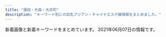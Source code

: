 ```yaml
---
title: "蒲田・大森・大井町"
description: "キーワード別にの巨乳アジアン・チャイナエステ嬢情報をまとめました。"
---
```


新着画像と新着キーワードをまとめています。
2021年06月07日の情報です。

<DmmAffiliateIns />
<KeywordTable
  shops={
    [
    {
        "station": "JR\u84b2\u7530\u99c5\u6771\u53e3",
        "name": "\u6d77\u305d\u306e\u611b",
        "img_links": [
            "http://www.sea-love-hsl.info/uploads/sealove/images/end1.jpg",
            "http://www.sea-love-hsl.info/uploads/sealove/images/girl-z2.jpg",
            "http://www.sea-love-hsl.info/uploads/sealove/IMG_1490-300x400.jpg",
            "http://www.sea-love-hsl.info/uploads/sealove/QQ\u56fe\u72472015102419044325-e1449569209313.jpg",
            "http://www.sea-love-hsl.info/uploads/sealove/IMG_1490-768x1024.jpg",
            "http://www.sea-love-hsl.info/uploads/sealove/545B5715-528D-4E72-9F31-7AFF1422771C-768x1024.jpeg",
            "http://www.sea-love-hsl.info/uploads/sealove/images/n1.jpg",
            "http://www.sea-love-hsl.info/uploads/sealove/link_1.jpg",
            "http://www.sea-love-hsl.info/uploads/sealove/A8D1795E-CA06-4472-A635-D7A02AEF80C8-768x1024.jpeg",
            "http://www.sea-love-hsl.info/uploads/sealove/720870627235-e1385965056315.jpg",
            "http://www.sea-love-hsl.info/uploads/sealove/721016606079-768x1024.jpg",
            "http://www.sea-love-hsl.info/uploads/sealove/staff_1.jpg",
            "http://www.sea-love-hsl.info/uploads/sealove/images/movie.jpg",
            "http://www.sea-love-hsl.info/uploads/sealove/images/news1.jpg",
            "http://www.sea-love-hsl.info/uploads/sealove/top1.jpg",
            "http://www.sea-love-hsl.info/uploads/sealove/A8D1795E-CA06-4472-A635-D7A02AEF80C8-300x400.jpeg",
            "http://www.sea-love-hsl.info/uploads/sealove/5AE848B7-49E7-4403-A738-2D85BF2E4059-300x400.jpeg",
            "http://www.sea-love-hsl.info/uploads/sealove/IMG_1060-768x1024.jpg",
            "http://www.sea-love-hsl.info/uploads/sealove/images/n3.jpg",
            "http://www.sea-love-hsl.info/uploads/sealove/D792F195-6C3F-4A81-9C18-BEB1DEC0489F.jpeg",
            "http://www.sea-love-hsl.info/uploads/sealove/545B5715-528D-4E72-9F31-7AFF1422771C-300x400.jpeg",
            "http://www.sea-love-hsl.info/uploads/sealove/4C0568AE-93B2-47E4-808D-BA5ED67DA4B9-768x1024.jpeg",
            "http://www.sea-love-hsl.info/uploads/sealove/images/mobile.jpg",
            "http://www.sea-love-hsl.info/uploads/sealove/5AE848B7-49E7-4403-A738-2D85BF2E4059-768x1024.jpeg",
            "http://www.sea-love-hsl.info/uploads/sealove/images/girl-z1.jpg"
        ],
        "url": "http://www.sea-love-hsl.info/",
        "keywords": {
            "D": 5,
            "E": 1,
            "F": 2,
            "86": 4,
            "84": 4,
            "90": 3,
            "85": 1,
            "C": 21,
            "83": 1
        }
    },
    {
        "station": "\u9752\u7269\u6a2a\u4e01\u99c5",
        "img_links": [
            "http://kenkounoie.relax-fk.com/images/main-visual.png",
            "http://kenkounoie.relax-fk.com/images/cast08.png",
            "http://kenkounoie.relax-fk.com/images/cast06.png",
            "http://kenkounoie.relax-fk.com/images/kansen.png",
            "http://kenkounoie.relax-fk.com/images/cast04.png",
            "http://kenkounoie.relax-fk.com/images/sub-visual.png",
            "http://kenkounoie.relax-fk.com/images/cast05.png",
            "http://kenkounoie.relax-fk.com/images/cast07.png"
        ],
        "name": "\u5065\u5eb7\u306e\u5bb6",
        "url": "http://kenkounoie.relax-fk.com/",
        "keywords": {
            "85": 2,
            "C": 10,
            "88": 2,
            "90": 2,
            "86": 4
        }
    },
    {
        "url": "http://www.tokyo-0001.xyz/",
        "name": "NEW\u30a4\u30d6",
        "station": "JR\u84b2\u7530\u99c5\u897f\u53e3",
        "img_links": [
            "http://www.tokyo-0001.xyz/img/girls02.jpg",
            "http://www.tokyo-0001.xyz/img/girls04.jpg",
            "http://www.tokyo-0001.xyz/img/bnr00.jpg",
            "http://www.tokyo-0001.xyz/img/img-txt-01.png",
            "http://www.tokyo-0001.xyz/img/ttl-01.png",
            "http://www.tokyo-0001.xyz/img/bnr02.jpg",
            "http://www.tokyo-0001.xyz/img/ttl-02.png",
            "http://www.tokyo-0001.xyz/img/ttl-04.png",
            "http://www.tokyo-0001.xyz/img/girls05.jpg",
            "http://www.tokyo-0001.xyz/img/ttl-03.png",
            "http://www.tokyo-0001.xyz/img/girls06.jpg",
            "http://www.tokyo-0001.xyz/img/girls03.jpg",
            "http://www.tokyo-0001.xyz/img/img2.jpg",
            "http://www.tokyo-0001.xyz/img/bnr01.jpg",
            "http://www.tokyo-0001.xyz/img/img3.jpg",
            "http://www.tokyo-0001.xyz/img/img1.jpg",
            "http://www.tokyo-0001.xyz/img/girls01.jpg"
        ],
        "keywords": {}
    },
    {
        "name": "CoCo.\u30a4\u30a4\u306d!",
        "img_links": [
            "http://u-care.ests.jp/photos/sites/36/2020/12/2020120314113358.jpg",
            "http://u-care.ests.jp/images/s.png",
            "http://u-care.ests.jp/images/room3.jpg",
            "http://u-care.ests.jp/images/b.png",
            "http://u-care.ests.jp/photos/sites/36/2021/05/2021050915511431.jpeg",
            "http://u-care.ests.jp/photos/sites/36/2021/02/2021020516324022.jpg",
            "http://u-care.ests.jp/photos/sites/36/2019/07/2019072818340741.jpg",
            "http://u-care.ests.jp/photos/sites/36/2021/04/2021042523083797.jpeg",
            "http://u-care.ests.jp/images/top.png",
            "http://u-care.ests.jp/photos/sites/36/2021/05/202105080345158.jpeg",
            "http://u-care.ests.jp/photos/sites/36/2021/02/2021020516323421.jpg",
            "http://u-care.ests.jp/photos/sites/36/2021/04/2021040821455253.jpeg",
            "http://u-care.ests.jp/photos/sites/36/2020/01/2020012715190245.jpg",
            "http://u-care.ests.jp/photos/sites/36/2019/07/2019072818341268.jpg",
            "http://u-care.ests.jp/photos/sites/36/2019/11/2019110314145623.jpg",
            "http://u-care.ests.jp/photos/sites/36/2021/04/2021040821454611.jpeg",
            "http://u-care.ests.jp/photos/sites/36/2021/04/2021042523083640.jpeg",
            "http://u-care.ests.jp/photos/sites/36/2020/11/2020112313092447.jpg",
            "http://u-care.ests.jp/photos/sites/36/2020/01/2020012715190876.jpg",
            "http://u-care.ests.jp/images/cocoiineputiandian.jpg",
            "http://u-care.ests.jp/images/nbj1.jpg",
            "http://u-care.ests.jp/images/1.jpg",
            "http://u-care.ests.jp/images/new.jpg",
            "http://u-care.ests.jp/images/hua.png",
            "http://u-care.ests.jp/images/room5.jpg",
            "http://u-care.ests.jp/photos/sites/36/2021/05/2021050803451364.jpeg",
            "http://u-care.ests.jp/photos/sites/36/2021/05/2021050915503123.jpeg",
            "http://u-care.ests.jp/photos/sites/36/2020/11/2020112313091813.jpg",
            "http://u-care.ests.jp/images/room2.jpg",
            "http://u-care.ests.jp/images/nbj3.jpg",
            "http://u-care.ests.jp/images/s_pick.jpg",
            "http://u-care.ests.jp/photos/sites/36/2021/05/2021050915502499.jpeg",
            "http://u-care.ests.jp/photos/sites/36/2021/05/2021050803451611.jpeg",
            "http://u-care.ests.jp/images/room6.jpg",
            "http://u-care.ests.jp/images/pick_bj1.jpg",
            "http://u-care.ests.jp/photos/sites/36/2019/11/2019110314145767.jpg",
            "http://u-care.ests.jp/images/s_blog.jpg",
            "http://u-care.ests.jp/photos/sites/36/2019/07/2019072818372591.jpg",
            "http://u-care.ests.jp/images/room4.jpg",
            "http://u-care.ests.jp/images/pick_bj3.jpg",
            "http://u-care.ests.jp/photos/sites/36/2019/07/201907281834129.jpg",
            "http://u-care.ests.jp/photos/sites/36/2019/07/201907281834152.jpg",
            "http://u-care.ests.jp/images/mobile.jpg",
            "http://u-care.ests.jp/photos/sites/36/2019/07/2019072818341331.jpg",
            "http://u-care.ests.jp/photos/sites/36/2020/12/2020120314112720.jpg",
            "http://u-care.ests.jp/images/twitter.jpg",
            "http://u-care.ests.jp/photos/sites/36/2019/07/2019072818340893.jpg",
            "http://u-care.ests.jp/images/s_face.jpg",
            "http://u-care.ests.jp/images/s1.png",
            "http://u-care.ests.jp/images/s_staff.jpg",
            "http://u-care.ests.jp/images/s_link.jpg",
            "http://u-care.ests.jp/photos/sites/36/2020/12/2020120314112231.jpg",
            "http://u-care.ests.jp/images/room1.jpg",
            "http://u-care.ests.jp/images/a.png",
            "http://u-care.ests.jp/photos/sites/36/2019/07/2019072818341463.jpg",
            "http://u-care.ests.jp/photos/sites/36/2021/04/2021042523083915.jpeg"
        ],
        "keywords": {
            "D": 124,
            "86": 40,
            "85": 28,
            "F": 14,
            "E": 14,
            "89": 28,
            "87": 68,
            "C": 12
        },
        "station": "JR\u84b2\u7530\u99c5\u897f\u53e3",
        "url": "http://u-care.ests.jp/"
    },
    {
        "name": "\u8776\u604b\u82b1",
        "img_links": [],
        "keywords": {},
        "url": "http://momi-este.com/",
        "station": "JR\u84b2\u7530\u99c5\u897f\u53e3"
    },
    {
        "name": "Refine\u30fb\u30ea\u30d5\u30a1\u30a4\u30f3",
        "keywords": {
            "C": 12
        },
        "url": "http://es-refine.xyz/",
        "station": "JR\u5927\u68ee\u99c5\u6771\u53e3",
        "img_links": [
            "http://es-refine.xyz/images/tite-link.jpg",
            "http://es-refine.xyz/images/g2.jpg",
            "http://es-refine.xyz/images/4.jpg",
            "http://es-refine.xyz/images/g8.jpg",
            "http://es-refine.xyz/images/a6.jpg",
            "http://es-refine.xyz/images/pickup_t.jpg",
            "http://es-refine.xyz/images/a2.jpg",
            "http://es-refine.xyz/images/tite-staff.jpg",
            "http://es-refine.xyz/images/a1.jpg",
            "http://es-refine.xyz/images/3.jpg",
            "http://es-refine.xyz/images/a5.jpg",
            "http://es-refine.xyz/images/a4.jpg",
            "http://es-refine.xyz/images/r3.jpg",
            "http://es-refine.xyz/images/r2.jpg",
            "http://es-refine.xyz/images/top.jpg",
            "http://es-refine.xyz/images/mobile.jpg",
            "http://es-refine.xyz/images/g7.jpg",
            "http://es-refine.xyz/images/g.jpg",
            "http://es-refine.xyz/images/a3.jpg",
            "http://es-refine.xyz/images/end.png",
            "http://es-refine.xyz/images/g6.jpg",
            "http://es-refine.xyz/images/g02.jpg"
        ]
    },
    {
        "keywords": {},
        "url": "http://es-kosumosu.com/",
        "name": "\u30d0\u30a4\u30aa\u30ec\u30c3\u30c8",
        "img_links": [
            "http://es-kosumosu.com/images/room/photo02.jpg",
            "http://es-kosumosu.com/images/room/photo03.jpg",
            "http://es-kosumosu.com/girl/3.jpg",
            "http://es-kosumosu.com/images/info.jpg",
            "http://es-kosumosu.com/images/room/photo04.jpg",
            "http://es-kosumosu.com/images/return.png",
            "http://es-kosumosu.com/girl/5.jpg",
            "http://es-kosumosu.com/girl/1.jpg",
            "http://es-kosumosu.com/girl/6.jpg",
            "http://es-kosumosu.com/images/top_flash_01.jpg",
            "http://es-kosumosu.com/girl/4.jpg",
            "http://es-kosumosu.com/images/system/sys01.jpg",
            "http://es-kosumosu.com/images/staff_mitashi.jpg",
            "http://es-kosumosu.com/girl/2.jpg",
            "http://es-kosumosu.com/images/room/photo05.jpg",
            "http://es-kosumosu.com/images/room/photo01.jpg"
        ],
        "station": "JR\u5927\u68ee\u99c5\u6771\u53e3"
    },
    {
        "img_links": [
            "http://es-kamata.xyz/images/s1.jpg",
            "http://es-kamata.xyz/images/new_tit.jpg",
            "http://es-kamata.xyz/images/g1.jpg",
            "http://es-kamata.xyz/images/tw.jpg",
            "http://es-kamata.xyz/images/rq03.jpg",
            "http://es-kamata.xyz/images/qiu-1.jpg",
            "http://es-kamata.xyz/images/ac1.jpg",
            "http://es-kamata.xyz/images/002.jpg",
            "http://es-kamata.xyz/images/g3.jpg",
            "http://es-kamata.xyz/images/new_d.jpg",
            "http://es-kamata.xyz/images/bottom.jpg",
            "http://es-kamata.xyz/images/ml.jpg",
            "http://es-kamata.xyz/images/rq01.jpg",
            "http://es-kamata.xyz/images/ac3.jpg",
            "http://es-kamata.xyz/images/nei_bt.jpg",
            "http://es-kamata.xyz/images/g5.jpg",
            "http://es-kamata.xyz/images/g2.jpg",
            "http://es-kamata.xyz/images/ac2.jpg",
            "http://es-kamata.xyz/images/g8.jpg",
            "http://es-kamata.xyz/images/001.jpg",
            "http://es-kamata.xyz/images/tel.jpg",
            "http://es-kamata.xyz/images/top_03.jpg",
            "http://es-kamata.xyz/images/g4.jpg",
            "http://es-kamata.xyz/images/003.jpg",
            "http://es-kamata.xyz/images/004.jpg",
            "http://es-kamata.xyz/images/ac5.jpg",
            "http://es-kamata.xyz/images/ac4.jpg",
            "http://es-kamata.xyz/images/g0.jpg"
        ],
        "url": "http://es-kamata.xyz/",
        "station": "JR\u84b2\u7530\u99c5\u897f\u53e3",
        "keywords": {},
        "name": "\u82b1\u6c34\u6728"
    },
    {
        "keywords": {},
        "url": "http://e-satsuki.net/",
        "station": "JR\u5927\u4e95\u753a\u99c5\u4e2d\u592e\u897f\u53e3",
        "name": "\u3055\u3064\u304d",
        "img_links": []
    },
    {
        "name": "Men\u2019sBali\uff5e\u30e1\u30f3\u30ba\u30d0\u30ea\uff5e",
        "url": "http://mensbali.net/",
        "keywords": {},
        "img_links": [
            "http://mensbali.net/images/st/yuki.jpg",
            "http://mensbali.net/sp/image/head_slide2.jpg",
            "http://mensbali.net/images/top_newface.jpg",
            "http://mensbali.net/images/heading_new_staff.jpg",
            "http://mensbali.net/images/st/st3.jpg",
            "http://mensbali.net/images/st/sena.jpg",
            "http://mensbali.net/images/st/ayu.jpg",
            "https://menlog.net/link/menlog20040.jpg",
            "http://mensbali.net/images/st/coco_3.jpg",
            "http://mensbali.net/images/st/riri3.jpg",
            "http://mensbali.net/images/st/saya_3.jpg",
            "http://mensbali.net/images/st/kana.jpg",
            "http://mensbali.net/images/top_newface3.jpg",
            "http://mensbali.net/images/side_mobile2.jpg",
            "http://mensbali.net/images/footer_bg.jpg",
            "http://mensbali.net/images/st/erika_2.jpg",
            "http://mensbali.net/images/link/mens-esthe1.png",
            "http://mensbali.net/images/st/moe3.jpg",
            "http://mensbali.net/images/st/moe2.jpg",
            "http://mensbali.net/images/st/yura.jpg",
            "http://mensbali.net/images/heading_pickup.jpg",
            "http://mensbali.net/images/st/saya_1.jpg",
            "http://mensbali.net/sp/image/head.jpg",
            "http://mensbali.net/images/st/mana.jpg",
            "http://mensbali.net/images/st/saya_2.jpg",
            "http://mensbali.net/images/st/maya.jpg",
            "http://mensbali.net/images/side_interior.jpg",
            "http://mensbali.net/images/st/coco_2.jpg",
            "http://mensbali.net/images/st/riri2.jpg",
            "http://mensbali.net/images/top_desc.jpg",
            "http://mensbali.net/images/heading_bottom_staff.jpg",
            "http://mensbali.net/images/st/coco_1.jpg",
            "http://mensbali.net/images/st/moe1.jpg",
            "http://mensbali.net/images/heading_news.jpg",
            "http://mensbali.net/images/st/mai2.jpg",
            "http://mensbali.net/images/st/erika_1.jpg",
            "http://mensbali.net/images/st/riri1.jpg",
            "http://mensbali.net/images/st/erika_3.jpg",
            "http://mensbali.net/sp/image/head_slide.jpg",
            "http://mensbali.net/sp/image/head_slide3.jpg"
        ],
        "station": "JR\u5927\u4e95\u753a\u99c5\u4e2d\u592e\u897f\u53e3"
    },
    {
        "img_links": [],
        "station": "JR\u5927\u4e95\u753a\u99c5\u4e2d\u592e\u897f\u53e3",
        "url": "https://love.ies.fun/",
        "name": "\u604b",
        "keywords": {}
    },
    {
        "url": "http://www.oasis.maesjp.com/",
        "keywords": {
            "85": 24,
            "C": 32,
            "86": 8,
            "D": 8
        },
        "station": "JR\u5927\u4e95\u753a\u99c5\u4e2d\u592e\u53e3",
        "img_links": [
            "http://www.oasis.maesjp.com/images/tel2.png",
            "http://www.oasis.maesjp.com/files/002-02.jpg",
            "http://www.oasis.maesjp.com/images/r01.jpg",
            "http://www.oasis.maesjp.com/images/m6.jpg",
            "http://www.oasis.maesjp.com/files/006-02.jpg",
            "http://www.oasis.maesjp.com/files/001.jpg",
            "http://www.oasis.maesjp.com/images/rsubt4.png",
            "http://www.oasis.maesjp.com/images/rsubt3.png",
            "http://www.oasis.maesjp.com/images/b-tel.png",
            "http://www.oasis.maesjp.com/images/r02.jpg",
            "http://www.oasis.maesjp.com/files/006.jpg",
            "http://www.oasis.maesjp.com/images/r03.jpg",
            "http://www.oasis.maesjp.com/images/rsubt1.png",
            "http://www.oasis.maesjp.com/images/m2.jpg",
            "http://www.oasis.maesjp.com/files/003.jpg",
            "http://www.oasis.maesjp.com/images/m3.jpg",
            "http://www.oasis.maesjp.com/files/004-02.jpg",
            "http://www.oasis.maesjp.com/images/r04.jpg",
            "http://www.oasis.maesjp.com/images/m4.jpg",
            "http://www.oasis.maesjp.com/files/002.jpg",
            "http://www.oasis.maesjp.com/images/m1.jpg",
            "http://www.oasis.maesjp.com/images/slider-img002.jpg",
            "http://www.oasis.maesjp.com/files/004.jpg",
            "http://www.oasis.maesjp.com/photo_news/upimg/186206057f263d87e0_1.jpg",
            "http://www.oasis.maesjp.com/files/003-02.jpg",
            "http://www.oasis.maesjp.com/images/rsubt2.png",
            "http://www.oasis.maesjp.com/files/001-02.jpg",
            "http://www.oasis.maesjp.com/images/rsubt7.png",
            "http://www.oasis.maesjp.com/images/slider-img001.jpg",
            "http://www.oasis.maesjp.com/images/rsubt6.png",
            "http://www.oasis.maesjp.com/images/b-online.png",
            "http://www.oasis.maesjp.com/images/rsubt5.png"
        ],
        "name": "\u30aa\u30a2\u30b7\u30b9"
    },
    {
        "station": "JR\u5927\u68ee\u99c5\u6771\u53e3",
        "keywords": {},
        "name": "\u61a9",
        "img_links": [],
        "url": "http://ikoi.xyz.mn/"
    },
    {
        "img_links": [
            "http://www.arabianoyoru.com/images/upload/4532de498ca39c33.jpg",
            "http://www.arabianoyoru.com/images/upload/372dce9ab9d22744.jpg",
            "http://www.arabianoyoru.com/s/images/icon_covergirl.png",
            "http://www.arabianoyoru.com/images/r02.jpg",
            "http://www.arabianoyoru.com/images/rec.jpg",
            "http://www.arabianoyoru.com/images/index_02.jpg",
            "http://www.arabianoyoru.com/images/upload/a29f5a4a28b905cc.jpg",
            "http://www.arabianoyoru.com/images/acc_12.jpg",
            "http://www.arabianoyoru.com/images/upload/6edb9fff24d5531d.jpg",
            "http://www.arabianoyoru.com/images/fanhui.png",
            "http://www.arabianoyoru.com/images/upload/thumb/74b7f5d5cce6bcca.jpg",
            "http://www.arabianoyoru.com/images/acc_01.jpg",
            "http://www.arabianoyoru.com/s/images/icon_topics.png",
            "http://www.arabianoyoru.com/images/upload/4a9b52f014c57b14.jpg",
            "http://www.arabianoyoru.com/images/upload/68db36b1211cebb9.jpg",
            "http://www.arabianoyoru.com/images/01.jpg",
            "http://www.arabianoyoru.com/images/upload/8c714cbe908fdcfa.jpg",
            "http://www.arabianoyoru.com/images/index_12.jpg",
            "http://www.arabianoyoru.com/images/upload/thumb/c1c4634be9e43e96.jpg",
            "http://www.arabianoyoru.com/s/images/icon_tel.png",
            "http://www.arabianoyoru.com/images/index_09.jpg",
            "http://www.arabianoyoru.com/images/upload/thumb/564cb6c5b230ca3d.jpg",
            "http://www.arabianoyoru.com/s/images/r04.jpg",
            "http://www.arabianoyoru.com/girl/012.jpg",
            "http://www.arabianoyoru.com/images/upload/0976cdac54ed3543.jpg",
            "http://www.arabianoyoru.com/images/index_15.jpg",
            "http://www.arabianoyoru.com/images/02.jpg",
            "http://www.arabianoyoru.com/images/upload/thumb/3469606e262a5ee0.jpg",
            "http://www.arabianoyoru.com/images/upload/2b92798467141387.jpg",
            "http://www.arabianoyoru.com/images/upload/thumb/539fdf3e384c469c.jpg",
            "http://www.arabianoyoru.com/images/upload/thumb/9ade184b158a1622.jpg",
            "http://www.arabianoyoru.com/images/upload/thumb/a814b7e0bf080e1a.jpg",
            "http://www.arabianoyoru.com/images/rec_12.jpg",
            "http://www.arabianoyoru.com/images/sys.jpg",
            "http://www.arabianoyoru.com/images/index_04.jpg",
            "http://www.arabianoyoru.com/images/upload/74b7f5d5cce6bcca.jpg",
            "http://www.arabianoyoru.com/images/upload/thumb/4d0b81e791f8dd2a.jpg",
            "http://www.arabianoyoru.com/images/upload/1bdcd13f57cbf51b.jpg",
            "http://www.arabianoyoru.com/images/sub_17.png",
            "http://www.arabianoyoru.com/images/upload/e3e089bc950ef93e.jpg",
            "http://www.arabianoyoru.com/s/images/r01.jpg",
            "http://www.arabianoyoru.com/images/sub_16.jpg",
            "http://www.arabianoyoru.com/s/girl/01.jpg",
            "http://www.arabianoyoru.com/images/r01.jpg",
            "http://www.arabianoyoru.com/images/upload/thumb/0400f28cf0042ef7.jpg",
            "http://www.arabianoyoru.com/images/sub_15.jpg",
            "http://www.arabianoyoru.com/s/images/r02.jpg",
            "http://www.arabianoyoru.com/images/upload/thumb/2bab34e5f5f4b474.jpg",
            "http://www.arabianoyoru.com/images/upload/thumb/2b92798467141387.jpg",
            "http://www.arabianoyoru.com/images/upload/thumb/1bdcd13f57cbf51b.jpg",
            "http://www.arabianoyoru.com/images/upload/thumb/a29f5a4a28b905cc.jpg",
            "http://www.arabianoyoru.com/s/images/icon_top.png",
            "http://www.arabianoyoru.com/images/upload/4d0b81e791f8dd2a.jpg",
            "http://www.arabianoyoru.com/images/upload/thumb/2f10cf77f8d7b399.jpg",
            "http://www.arabianoyoru.com/images/upload/thumb/6edb9fff24d5531d.jpg",
            "http://www.arabianoyoru.com/images/upload/845ccdcc528743c1.jpg",
            "http://www.arabianoyoru.com/images/upload/thumb/372dce9ab9d22744.jpg",
            "http://www.arabianoyoru.com/images/index_06.jpg",
            "http://www.arabianoyoru.com/images/upload/thumb/845ccdcc528743c1.jpg",
            "http://www.arabianoyoru.com/images/upload/thumb/17edc747659021f9.jpg",
            "http://www.arabianoyoru.com/images/upload/thumb/8c714cbe908fdcfa.jpg",
            "http://www.arabianoyoru.com/images/index_10.jpg",
            "http://www.arabianoyoru.com/images/upload/3469606e262a5ee0.jpg",
            "http://www.arabianoyoru.com/images/upload/2bab34e5f5f4b474.jpg",
            "http://www.arabianoyoru.com/images/upload/thumb/581da65ae95ac110.jpg",
            "http://www.arabianoyoru.com/images/upload/f758de4c846e44e7.jpg",
            "http://www.arabianoyoru.com/images/upload/564cb6c5b230ca3d.jpg",
            "http://www.arabianoyoru.com/images/upload/539fdf3e384c469c.jpg",
            "http://www.arabianoyoru.com/images/upload/thumb/68db36b1211cebb9.jpg",
            "http://www.arabianoyoru.com/images/index_17.jpg",
            "http://www.arabianoyoru.com/images/info_12.jpg",
            "http://www.arabianoyoru.com/images/upload/c1c4634be9e43e96.jpg",
            "http://www.arabianoyoru.com/images/sub_16.png",
            "http://www.arabianoyoru.com/images/index_05.jpg",
            "http://www.arabianoyoru.com/images/upload/thumb/4532de498ca39c33.jpg",
            "http://www.arabianoyoru.com/images/r04.jpg",
            "http://www.arabianoyoru.com/images/upload/thumb/e3e089bc950ef93e.jpg",
            "http://www.arabianoyoru.com/images/info_01.jpg",
            "http://www.arabianoyoru.com/images/r03.jpg",
            "http://www.arabianoyoru.com/images/upload/2f10cf77f8d7b399.jpg",
            "http://www.arabianoyoru.com/images/upload/thumb/4a9b52f014c57b14.jpg",
            "http://www.arabianoyoru.com/images/index_11.jpg",
            "http://www.arabianoyoru.com/images/sub_12.jpg",
            "http://www.arabianoyoru.com/images/upload/66a58b73f3d149ef.jpg",
            "http://www.arabianoyoru.com/images/upload/581da65ae95ac110.jpg",
            "http://www.arabianoyoru.com/s/images/icon_info.png",
            "http://www.arabianoyoru.com/images/upload/17edc747659021f9.jpg",
            "http://www.arabianoyoru.com/images/upload/thumb/f758de4c846e44e7.jpg",
            "http://www.arabianoyoru.com/images/upload/0400f28cf0042ef7.jpg",
            "http://www.arabianoyoru.com/images/upload/9ade184b158a1622.jpg",
            "http://www.arabianoyoru.com/images/staff_12.jpg",
            "http://www.arabianoyoru.com/images/upload/ee0c285b7dee8567.jpg",
            "http://www.arabianoyoru.com/images/upload/thumb/66a58b73f3d149ef.jpg",
            "http://www.arabianoyoru.com/images/index_07.jpg",
            "http://www.arabianoyoru.com/images/upload/a814b7e0bf080e1a.jpg",
            "http://www.arabianoyoru.com/s/images/r03.jpg",
            "http://www.arabianoyoru.com/images/upload/thumb/0976cdac54ed3543.jpg",
            "http://www.arabianoyoru.com/images/index_08.jpg",
            "http://www.arabianoyoru.com/s/images/icon_staff.png",
            "http://www.arabianoyoru.com/images/upload/eb30a7e162d494b7.jpg",
            "http://www.arabianoyoru.com/images/upload/thumb/eb30a7e162d494b7.jpg",
            "http://www.arabianoyoru.com/images/upload/thumb/ee0c285b7dee8567.jpg"
        ],
        "station": "JR\u84b2\u7530\u99c5\u897f\u53e3",
        "url": "http://www.arabianoyoru.com/",
        "keywords": {
            "C": 9,
            "87": 8,
            "88": 4,
            "85": 27,
            "84": 2,
            "D": 35,
            "89": 2,
            "E": 8,
            "86": 11,
            "F": 2
        },
        "name": "\u30a2\u30e9\u30d3\u30a2\u306e\u591c"
    },
    {
        "name": "\u611b",
        "station": "JR\u5927\u4e95\u753a\u99c5\u4e2d\u592e\u897f\u53e3",
        "keywords": {},
        "img_links": [],
        "url": "https://nekonoheya.ests.jp/"
    },
    {
        "station": "JR\u5927\u68ee\u99c5\u6771\u53e3",
        "img_links": [
            "http://www.bijin-club.relaxjp.info/images/icon_concept.png",
            "http://www.bijin-club.relaxjp.info/images/icon_tel.png",
            "http://www.bijin-club.relaxjp.info/files/003.jpg",
            "http://www.bijin-club.relaxjp.info/files/002.jpg",
            "http://www.bijin-club.relaxjp.info/images/icon_top.png",
            "http://www.bijin-club.relaxjp.info/images/icon_staff.png",
            "http://www.bijin-club.relaxjp.info/common/images/photo01.jpg",
            "http://www.bijin-club.relaxjp.info/common/images/photo03.jpg",
            "http://www.bijin-club.relaxjp.info/files/005.jpg",
            "http://www.bijin-club.relaxjp.info/images/end-info.png",
            "http://www.bijin-club.relaxjp.info/images/mainImg_sub.jpg",
            "http://www.bijin-club.relaxjp.info/images/btn2.png",
            "http://www.bijin-club.relaxjp.info/images/icon_info.png",
            "http://www.bijin-club.relaxjp.info/common/images/photo02.jpg",
            "http://www.bijin-club.relaxjp.info/files/001.jpg"
        ],
        "name": "\u7f8e\u4eba\u30af\u30e9\u30d6",
        "url": "http://www.bijin-club.relaxjp.info/",
        "keywords": {
            "D": 4,
            "86": 1,
            "87": 3
        }
    },
    {
        "img_links": [
            "http://www.remonesthe.com/upload/girl/img_sch/img_sch_0021.jpg",
            "http://www.remonesthe.com/upload/girl/img04/img1_0023.jpg",
            "http://www.remonesthe.com/upload/girl/img02/img1_0013.jpg",
            "http://www.remonesthe.com/upload/girl/img05/img1_0007.jpg",
            "http://www.remonesthe.com/upload/girl/img02/img1_0022.jpg",
            "http://www.remonesthe.com/upload/girl/img03/img1_0019.jpg",
            "http://www.remonesthe.com/upload/girl/img04/img1_0015.jpg",
            "http://www.remonesthe.com/upload/girl/img01/img3_0007.jpg",
            "http://www.remonesthe.com/upload/girl/img02/img2_0019.jpg",
            "http://www.remonesthe.com/upload/girl/img02/img1_0015.jpg",
            "http://www.remonesthe.com/upload/girl/img_list01/img_list_0023.jpg",
            "http://www.remonesthe.com/upload/girl/img03/img1_0018.jpg",
            "http://www.remonesthe.com/img/tit_profile.jpg",
            "http://www.remonesthe.com/upload/girl/img02/img1_0021.jpg",
            "http://www.remonesthe.com/upload/girl/img01/img1_0019.jpg",
            "http://www.remonesthe.com/banner/koko_468x60.png",
            "http://www.remonesthe.com/img/main_top.png",
            "http://www.remonesthe.com/upload/girl/img02/img1_0007.jpg",
            "http://www.remonesthe.com/upload/girl/img01/img1_0007.jpg",
            "http://www.remonesthe.com/upload/girl/img_sch/img_sch_0018.jpg",
            "http://www.remonesthe.com/upload/girl/img04/img1_0021.jpg",
            "http://www.remonesthe.com/upload/girl/img01/img1_0016.jpg",
            "http://www.remonesthe.com/upload/girl/img01/img2_0007.jpg",
            "http://www.remonesthe.com/upload/girl/img02/img3_0008.jpg",
            "http://www.remonesthe.com/upload/girl/img05/img1_0019.jpg",
            "http://www.remonesthe.com/img/pro_tit_age.jpg",
            "http://www.remonesthe.com/upload/girl/img03/img1_0021.jpg",
            "http://www.remonesthe.com/upload/girl/img02/img2_0008.jpg",
            "http://www.remonesthe.com/upload/girl/img03/img1_0016.jpg",
            "http://www.remonesthe.com/upload/girl/img03/img1_0007.jpg",
            "http://www.remonesthe.com/upload/girl/img03/img1_0022.jpg",
            "http://www.remonesthe.com/upload/girl/img01/img2_0019.jpg",
            "http://www.remonesthe.com/upload/girl/img04/img1_0008.jpg",
            "http://www.remonesthe.com/upload/girl/img01/img1_0023.jpg",
            "http://www.remonesthe.com/upload/girl/img_sch/img_sch_0022.jpg",
            "http://www.remonesthe.com/upload/girl/img02/img1_0018.jpg",
            "http://www.remonesthe.com/upload/girl/img_sch/img_sch_0015.jpg",
            "http://www.remonesthe.com/img/pro_tit_name.jpg",
            "http://www.remonesthe.com/upload/girl/img02/img1_0008.jpg",
            "http://www.remonesthe.com/upload/girl/img_sch/img_sch_0008.jpg",
            "http://www.remonesthe.com/upload/girl/img01/img1_0018.jpg",
            "http://www.remonesthe.com/upload/girl/img02/img1_0019.jpg",
            "http://www.remonesthe.com/upload/girl/img04/img1_0019.jpg",
            "http://www.remonesthe.com/upload/girl/img01/img3_0008.jpg",
            "http://www.remonesthe.com/upload/girl/img_list01/img_list_0022.jpg",
            "http://www.remonesthe.com/upload/girl/img02/img3_0007.jpg",
            "http://www.remonesthe.com/upload/girl/img05/img1_0021.jpg",
            "http://www.remonesthe.com/upload/girl/img01/img1_0013.jpg",
            "http://www.remonesthe.com/upload/girl/img05/img1_0015.jpg",
            "http://www.remonesthe.com/upload/girl/img05/img1_0008.jpg",
            "http://www.remonesthe.com/upload/girl/img03/img1_0023.jpg",
            "http://www.remonesthe.com/upload/girl/img04/img1_0007.jpg",
            "http://www.remonesthe.com/upload/girl/img04/img1_0018.jpg",
            "http://www.remonesthe.com/upload/girl/img01/img1_0022.jpg",
            "http://www.remonesthe.com/upload/girl/img04/img1_0013.jpg",
            "http://www.remonesthe.com/upload/girl/img01/img1_0015.jpg",
            "http://www.remonesthe.com/upload/girl/img05/img1_0018.jpg",
            "http://www.remonesthe.com/upload/girl/img05/img1_0022.jpg",
            "http://www.remonesthe.com/upload/girl/img02/img1_0023.jpg",
            "http://www.remonesthe.com/upload/girl/img01/img1_0008.jpg",
            "http://www.remonesthe.com/upload/girl/img04/img1_0022.jpg",
            "http://www.remonesthe.com/img/pro_modoru.jpg",
            "http://www.remonesthe.com/upload/girl/img03/img1_0015.jpg",
            "http://www.remonesthe.com/upload/girl/img05/img1_0013.jpg",
            "http://www.remonesthe.com/upload/girl/img_sch/img_sch_0019.jpg",
            "http://www.remonesthe.com/img/pro_tit_size.jpg",
            "http://www.remonesthe.com/upload/girl/img03/img1_0013.jpg",
            "http://www.remonesthe.com/upload/girl/img_sch/img_sch_0007.jpg",
            "http://www.remonesthe.com/upload/girl/img04/img1_0016.jpg",
            "http://www.remonesthe.com/img/tit_staff.jpg",
            "http://www.remonesthe.com/upload/girl/img05/img1_0023.jpg",
            "http://www.remonesthe.com/upload/girl/img02/img2_0007.jpg",
            "http://www.remonesthe.com/upload/girl/img_sch/img_sch_0013.jpg",
            "http://www.remonesthe.com/upload/girl/img_sch/img_sch_0023.jpg",
            "http://www.remonesthe.com/upload/girl/img_sch/img_sch_0016.jpg",
            "http://www.remonesthe.com/upload/girl/img01/img2_0008.jpg",
            "http://www.remonesthe.com/upload/girl/img05/img1_0016.jpg",
            "http://www.remonesthe.com/upload/girl/img03/img1_0008.jpg",
            "http://www.remonesthe.com/upload/girl/img02/img1_0016.jpg",
            "http://www.remonesthe.com/upload/girl/img01/img1_0021.jpg"
        ],
        "url": "http://www.remonesthe.com/",
        "station": "JR\u84b2\u7530\u99c5\u6771\u53e3",
        "name": "LEMON*\u30ec\u30e2\u30f3",
        "keywords": {
            "C": 31,
            "E": 8,
            "88": 10,
            "D": 22,
            "87": 27,
            "86": 17,
            "\u4e73": 2
        }
    },
    {
        "station": "JR\u5927\u68ee\u99c5\u6771\u53e3",
        "keywords": {
            "D": 2,
            "90": 1,
            "C": 4,
            "86": 1,
            "88": 3,
            "92": 1
        },
        "img_links": [
            "http://k-rlx.info/images/index_18.jpg",
            "http://k-rlx.info/images/index_21.jpg",
            "http://k-rlx.info/girls/02.jpg",
            "http://k-rlx.info/images/01.jpg",
            "http://k-rlx.info/images/index_01.jpg",
            "http://k-rlx.info/images/index_16.jpg",
            "http://k-rlx.info/images/index_28.jpg",
            "http://k-rlx.info/images/index_12.jpg",
            "http://k-rlx.info/images/index_13.jpg",
            "http://k-rlx.info/images/03.jpg",
            "http://k-rlx.info/images/index_24.jpg",
            "http://k-rlx.info/images/index_20.jpg",
            "http://k-rlx.info/images/index_06.jpg",
            "http://k-rlx.info/images/index_22.jpg",
            "http://k-rlx.info/images/index_10.jpg",
            "http://k-rlx.info/girls/03.jpg",
            "http://k-rlx.info/images/sub_28.jpg",
            "http://k-rlx.info/images/index_09.jpg",
            "http://k-rlx.info/images/index_08.jpg",
            "http://k-rlx.info/images/info_15.jpg",
            "http://k-rlx.info/images/rec.jpg",
            "http://k-rlx.info/images/index_02.jpg",
            "http://k-rlx.info/girls/08.jpg",
            "http://k-rlx.info/girls/05.jpg",
            "http://k-rlx.info/girls/07.jpg",
            "http://k-rlx.info/images/index_26.jpg",
            "http://k-rlx.info/girls/04.jpg",
            "http://k-rlx.info/girls/01.jpg",
            "http://k-rlx.info/images/rec_15.jpg",
            "http://k-rlx.info/images/index_05.jpg",
            "http://k-rlx.info/images/02.jpg",
            "http://k-rlx.info/images/index_25.jpg",
            "http://k-rlx.info/images/staff_15.jpg",
            "http://k-rlx.info/images/index_03.jpg",
            "http://k-rlx.info/images/index_07.jpg",
            "http://k-rlx.info/images/info.jpg",
            "http://k-rlx.info/images/index_17.jpg",
            "http://k-rlx.info/images/index_27.jpg",
            "http://k-rlx.info/images/index_19.jpg",
            "http://k-rlx.info/images/index_04.jpg",
            "http://k-rlx.info/images/index_30.jpg",
            "http://k-rlx.info/images/index_29.jpg",
            "http://k-rlx.info/girls/00.jpg"
        ],
        "url": "http://k-rlx.info/",
        "name": "\u307e\u3054\u3053\u308d"
    },
    {
        "keywords": {
            "C": 13
        },
        "name": "\u30b3\u30b9\u30e2\u30b9",
        "station": "JR\u5927\u68ee\u99c5\u897f\u53e3",
        "url": "http://www.cosmos.relaxjp.info/",
        "img_links": [
            "http://www.cosmos.relaxjp.info/images/call_sp.png",
            "http://www.cosmos.relaxjp.info/common/img/image2.jpg",
            "http://www.cosmos.relaxjp.info/files/003.jpg",
            "http://www.cosmos.relaxjp.info/files/001.jpg",
            "http://www.cosmos.relaxjp.info/photo_news/upimg/18630606fd1936e3b3_0.jpg",
            "http://www.cosmos.relaxjp.info/files/005.jpg",
            "http://www.cosmos.relaxjp.info/files/002.jpg",
            "http://www.cosmos.relaxjp.info/common/img/shop/r4.jpg",
            "http://www.cosmos.relaxjp.info/common/img/shop/r2.jpg",
            "http://www.cosmos.relaxjp.info/files/004.jpg",
            "http://www.cosmos.relaxjp.info/common/img/top_img001.png",
            "http://www.cosmos.relaxjp.info/common/img/shop/r1.jpg",
            "http://www.cosmos.relaxjp.info/common/img/image3.jpg",
            "http://www.cosmos.relaxjp.info/files/006.jpg",
            "http://www.cosmos.relaxjp.info/common/img/shop/r3.jpg",
            "http://www.cosmos.relaxjp.info/common/img/image1.jpg"
        ]
    },
    {
        "name": "Flower\u30fb\u30d5\u30e9\u30ef\u30fc",
        "keywords": {
            "C": 49,
            "87": 39,
            "86": 23,
            "85": 12,
            "D": 31
        },
        "img_links": [
            "http://www.floweresthe.com/upload/girl/img_list01/img_list_0001.jpg",
            "http://www.floweresthe.com/upload/girl/img01/img2_0006.jpg",
            "http://www.floweresthe.com/upload/girl/img_list01/img_list_0007.jpg",
            "http://www.floweresthe.com/upload/girl/img01/img1_0004.jpg",
            "http://www.floweresthe.com/upload/girl/img04/img1_0005.jpg",
            "http://www.floweresthe.com/upload/girl/img_list01/img_list_0008.jpg",
            "http://www.floweresthe.com/upload/girl/img_list01/img_list_0011.jpg",
            "http://www.floweresthe.com/upload/girl/img_list01/img_list_0003.jpg",
            "http://www.floweresthe.com/img/r1.jpg",
            "http://www.floweresthe.com/img/interior.png",
            "http://www.floweresthe.com/img/r3.jpg",
            "http://www.floweresthe.com/upload/girl/img02/img1_0005.jpg",
            "http://www.floweresthe.com/upload/girl/img04/img1_0001.jpg",
            "http://www.floweresthe.com/upload/girl/img02/img1_0010.jpg",
            "http://www.floweresthe.com/upload/girl/img04/img1_0010.jpg",
            "http://www.floweresthe.com/upload/girl/img01/img1_0001.jpg",
            "http://www.floweresthe.com/upload/girl/img01/img1_0011.jpg",
            "http://www.floweresthe.com/upload/girl/img02/img1_0009.jpg",
            "http://www.floweresthe.com/upload/board/img_1620284948.jpg",
            "http://www.floweresthe.com/img/r4.jpg",
            "http://www.floweresthe.com/upload/girl/img01/img1_0003.jpg",
            "http://www.floweresthe.com/upload/girl/img04/img1_0007.jpg",
            "http://www.floweresthe.com/upload/girl/img04/img1_0009.jpg",
            "http://www.floweresthe.com/upload/girl/img_list01/img_list_0010.jpg",
            "http://www.floweresthe.com/img/memu.jpg",
            "http://www.floweresthe.com/upload/board/img_1552291455.jpg",
            "http://www.floweresthe.com/upload/girl/img02/img1_0011.jpg",
            "http://www.floweresthe.com/upload/girl/img02/img1_0001.jpg",
            "http://www.floweresthe.com/upload/board/img_1570430028.jpg",
            "http://www.floweresthe.com/upload/girl/img04/img1_0004.jpg",
            "http://www.floweresthe.com/upload/girl/img01/img1_0006.jpg",
            "http://www.floweresthe.com/img/r2.jpg",
            "http://www.floweresthe.com/img/lineyoko.jpg",
            "http://www.floweresthe.com/upload/girl/img_list01/img_list_0004.jpg",
            "http://www.floweresthe.com/upload/girl/img01/img1_0010.jpg",
            "http://www.floweresthe.com/upload/girl/img02/img1_0007.jpg",
            "http://www.floweresthe.com/img/tit_profile.jpg",
            "http://www.floweresthe.com/img/sys2.jpg",
            "http://www.floweresthe.com/upload/girl/img01/img1_0008.jpg",
            "http://www.floweresthe.com/upload/girl/img04/img1_0011.jpg",
            "http://www.floweresthe.com/upload/board/img_1617937698.jpg",
            "http://www.floweresthe.com/img/tit_photo.jpg",
            "http://www.floweresthe.com/img/bottom.jpg",
            "http://www.floweresthe.com/upload/girl/img04/img1_0003.jpg",
            "http://www.floweresthe.com/img/main_top.jpg",
            "http://www.floweresthe.com/upload/girl/img02/img1_0004.jpg",
            "http://www.floweresthe.com/upload/girl/img_list01/img_list_0005.jpg",
            "http://www.floweresthe.com/upload/girl/img02/img1_0003.jpg",
            "http://www.floweresthe.com/upload/girl/img04/img1_0008.jpg",
            "http://www.floweresthe.com/upload/board/img_1551414651.jpg",
            "http://www.floweresthe.com/img/tit_girls.jpg",
            "http://www.floweresthe.com/upload/girl/img04/img1_0006.jpg",
            "http://www.floweresthe.com/upload/girl/img01/img1_0007.jpg",
            "http://www.floweresthe.com/upload/girl/img02/img1_0006.jpg",
            "http://www.floweresthe.com/upload/board/img_1599194180.jpg",
            "http://www.floweresthe.com/upload/girl/img01/img1_0005.jpg",
            "http://www.floweresthe.com/upload/girl/img_list01/img_list_0009.jpg",
            "http://www.floweresthe.com/upload/girl/img02/img1_0008.jpg",
            "http://www.floweresthe.com/img/sys1.jpg",
            "http://www.floweresthe.com/upload/girl/img01/img1_0009.jpg",
            "http://www.floweresthe.com/upload/girl/img_list01/img_list_0006.jpg"
        ],
        "station": "JR\u84b2\u7530\u99c5\u6771\u53e3",
        "url": "http://www.floweresthe.com/"
    },
    {
        "url": "http://www.gekiyasu.esturl.com/",
        "name": "\u6fc0\u5b89\u7f8e\u4eba",
        "station": "JR\u5927\u4e95\u753a\u99c5\u4e2d\u592e\u53e3",
        "keywords": {},
        "img_links": [
            "http://www.gekiyasu.esturl.com/images/osusume01.png",
            "http://www.gekiyasu.esturl.com/photo_news/upimg/4201560bdafa9d205d_0.jpg",
            "http://www.gekiyasu.esturl.com/images/nav-005.png",
            "http://www.gekiyasu.esturl.com/files/002.jpg",
            "http://www.gekiyasu.esturl.com/images/nav-003.png",
            "http://www.gekiyasu.esturl.com/images/top02-left.png",
            "http://www.gekiyasu.esturl.com/files/001.jpg",
            "http://www.gekiyasu.esturl.com/images/nav-004.png",
            "http://www.gekiyasu.esturl.com/images/nav-002.png",
            "http://www.gekiyasu.esturl.com/images/nav-001.png",
            "http://www.gekiyasu.esturl.com/images/top01.png",
            "http://www.gekiyasu.esturl.com/photo_news/upimg/4201560bdafa9d205d_1.jpg",
            "http://www.gekiyasu.esturl.com/images/top003.png",
            "http://www.gekiyasu.esturl.com/images/tel.png",
            "http://www.gekiyasu.esturl.com/images/nav-006.png"
        ]
    },
    {
        "name": "\u30d3\u30fc\u30ca\u30b9",
        "img_links": [
            "http://www.ovenus.work/images/recruit/sp_mainvisual.jpg",
            "http://www.ovenus.work/images/icon_ranking_05.png",
            "http://www.ovenus.work/images/recruit/point_05.png",
            "http://www.ovenus.work/images/recruit/nagare_02.jpg",
            "http://www.ovenus.work/images/recruit/point_06.png",
            "http://www.ovenus.work/staff/yui2.jpg",
            "http://www.ovenus.work/images/icon_ranking_04.png",
            "http://www.ovenus.work/images/icon_ranking_02.png",
            "http://www.ovenus.work/images/recruit/message_03.png",
            "http://www.ovenus.work/images/head_therapist.jpg",
            "http://www.ovenus.work/staff/aoi1.jpg",
            "http://www.ovenus.work/staff/kana1.jpg",
            "http://www.ovenus.work/images/sw_tel.png",
            "http://www.ovenus.work/images/icon_ranking_03.png",
            "http://www.ovenus.work/images/icon_new.png",
            "http://www.ovenus.work/images/recruit/nagare_06.png",
            "http://www.ovenus.work/images/head_interior.jpg",
            "http://www.ovenus.work/images/recruit/nagare_01.jpg",
            "http://www.ovenus.work/images/recruit/point_04.png",
            "http://www.ovenus.work/images/mainvisual_01_s.jpg",
            "http://www.ovenus.work/images/recruit/point_07.png",
            "http://www.ovenus.work/staff/sora1.jpg",
            "http://www.ovenus.work/images/sw_home.png",
            "http://www.ovenus.work/images/recruit/point_03.png",
            "http://www.ovenus.work/images/recruit/nagare_07.png",
            "http://www.ovenus.work/images/trigger.jpg",
            "http://www.ovenus.work/images/no_image.jpg",
            "http://www.ovenus.work/images/mainvisual_01.jpg",
            "http://www.ovenus.work/staff/mayu1.jpg",
            "http://www.ovenus.work/images/recruit/nagare_03.jpg",
            "http://www.ovenus.work/staff/yui1.jpg",
            "http://www.ovenus.work/images/icon_ranking_01.png",
            "http://www.ovenus.work/images/recruit/req_03.jpg",
            "http://www.ovenus.work/staff/mayu2.jpg",
            "http://www.ovenus.work/images/recruit/point_09.png",
            "http://www.ovenus.work/images/recruit/nagare_05.png"
        ],
        "keywords": {},
        "url": "http://www.ovenus.work/",
        "station": "JR\u5927\u4e95\u753a\u99c5\u6771\u53e3"
    },
    {
        "url": "http://awayuki.xyz/",
        "img_links": [],
        "keywords": {},
        "station": "JR\u5927\u68ee\u99c5\u897f\u53e3",
        "name": "\u5922\u767e\u5408"
    },
    {
        "station": "JR\u84b2\u7530\u99c5\u5357\u53e3",
        "url": "http://bijin.este.work/",
        "img_links": [
            "http://bijin.este.work/2/uploadimg/1600148455.jpeg",
            "http://bijin.este.work/2/uploadimg/1621394016.jpeg",
            "http://bijin.este.work/2/uploadimg/1621394415.jpeg",
            "http://bijin.este.work/staff_t.jpg",
            "http://bijin.este.work/s1.png",
            "http://bijin.este.work/head.jpg",
            "http://bijin.este.work/news.jpg",
            "http://bijin.este.work/2/uploadimg/1621393124.jpeg",
            "http://bijin.este.work/2/uploadimg/1621394318.jpeg",
            "http://bijin.este.work/2/uploadimg/1622985748.jpeg",
            "http://bijin.este.work/sys1.jpg",
            "http://bijin.este.work/int1.png",
            "http://bijin.este.work/sys2.jpg",
            "http://bijin.este.work/m.png"
        ],
        "keywords": {
            "92": 1,
            "89": 2,
            "88": 2,
            "90": 1
        },
        "name": "\u6fc0\u5b89\u7f8e\u4eba"
    },
    {
        "name": "\u307b\u306e\u304b",
        "keywords": {},
        "url": "http://www.hounoka.com/",
        "img_links": [
            "http://www.hounoka.com/smart/corona-taisaku2.jpg",
            "http://www.hounoka.com/corona-taisaku2.jpg",
            "http://www.hounoka.com/smart/eri.jpg",
            "http://www.hounoka.com/massage-de_88_31.jpg",
            "http://www.hounoka.com/smart/top-tab-returan.jpg"
        ],
        "station": "JR\u5927\u4e95\u753a\u99c5"
    },
    {
        "url": "http://www.es-md.net/",
        "station": "JR\u84b2\u7530\u99c5\u6771\u53e3",
        "keywords": {},
        "img_links": [],
        "name": "\u30bd\u30a6\u30eb\u30fc\u6771\u53e3"
    },
    {
        "station": "JR\u5927\u4e95\u753a\u99c5",
        "url": "http://with-you.iest.info/",
        "img_links": [
            "http://with-you.iest.info/images/s_news.jpg",
            "http://with-you.iest.info/images/s_pick.jpg",
            "http://with-you.iest.info/photos/sites/78/2021/03/2021031003373623.jpg",
            "http://with-you.iest.info/images/service2.jpg",
            "http://with-you.iest.info/photos/sites/78/2021/01/2021011602332027.jpg",
            "http://with-you.iest.info/photos/sites/78/2020/04/2020041703530074.jpg",
            "http://with-you.iest.info/images/service1.jpg",
            "http://with-you.iest.info/images/s_staff.png",
            "http://with-you.iest.info/images/service3.jpg",
            "http://with-you.iest.info/images/tel.jpg",
            "http://with-you.iest.info/images/nbj3.jpg",
            "http://with-you.iest.info/photos/sites/78/2019/08/2019083003291365.jpg",
            "http://with-you.iest.info/images/acc.jpg",
            "http://with-you.iest.info/images/service4.jpg",
            "http://with-you.iest.info/images/info.jpg",
            "http://with-you.iest.info/images/top.png",
            "http://with-you.iest.info/photos/sites/78/2019/08/2019082704375018.jpg",
            "http://with-you.iest.info/photos/sites/78/2019/09/2019092708275393.jpg"
        ],
        "keywords": {
            "86": 7,
            "E": 7,
            "C": 7,
            "D": 14,
            "87": 21
        },
        "name": "with you"
    },
    {
        "img_links": [
            "http://heiwa-massage.work/sp/img/s2.jpg",
            "http://heiwa-massage.work/img/st2.jpg",
            "http://heiwa-massage.work/img/nos.jpg",
            "http://heiwa-massage.work/img/acc.jpg",
            "http://heiwa-massage.work/img/st1.jpg",
            "http://heiwa-massage.work/sp/img/add.jpg",
            "http://heiwa-massage.work/img/s1.jpg",
            "http://heiwa-massage.work/sp/img/s1.jpg",
            "http://heiwa-massage.work/sp/img/tel.jpg",
            "http://heiwa-massage.work/img/mo.png",
            "http://heiwa-massage.work/img/s3.jpg",
            "http://heiwa-massage.work/sp/img/cam.jpg",
            "http://heiwa-massage.work/img/fla3.jpg",
            "http://heiwa-massage.work/sp/img/time.jpg",
            "http://heiwa-massage.work/sp/img/p2.jpg",
            "http://heiwa-massage.work/sp/img/botton.jpg",
            "http://heiwa-massage.work/img/fla1.jpg",
            "http://heiwa-massage.work/img/fla2.jpg",
            "http://heiwa-massage.work/img/sta1.jpg",
            "http://heiwa-massage.work/sp/img/info.jpg",
            "http://heiwa-massage.work/img/sta2.jpg",
            "http://heiwa-massage.work/sp/img/t-r.jpg",
            "http://heiwa-massage.work/sp/img/pic.jpg",
            "http://heiwa-massage.work/img/botton.jpg",
            "http://heiwa-massage.work/sp/img/p1.jpg",
            "http://heiwa-massage.work/sp/img/tit.jpg",
            "http://heiwa-massage.work/sp/img/t-s.jpg",
            "http://heiwa-massage.work/sp/img/sys.jpg",
            "http://heiwa-massage.work/sp/img/t-o.jpg",
            "http://heiwa-massage.work/img/s2.jpg",
            "http://heiwa-massage.work/sp/img/s3.jpg",
            "http://heiwa-massage.work/sp/img/pc.jpg",
            "http://heiwa-massage.work/sp/img/acc.jpg",
            "http://heiwa-massage.work/img/sta3.jpg",
            "http://heiwa-massage.work/sp/img/t-t.jpg",
            "http://heiwa-massage.work/sp/img/p3.jpg",
            "http://heiwa-massage.work/sp/img/t-a.jpg",
            "http://heiwa-massage.work/img/st3.jpg",
            "http://heiwa-massage.work/img/head.jpg"
        ],
        "station": "\u5e73\u548c\u5cf6\u99c5\u897f\u53e3",
        "name": "\u5e73\u548c",
        "keywords": {
            "86": 2,
            "E": 1,
            "88": 2,
            "87": 2,
            "C": 11,
            "D": 1
        },
        "url": "http://heiwa-massage.work/"
    },
    {
        "keywords": {},
        "name": "\u30ad\u30e9\u30ad\u30e9",
        "img_links": [
            "http://kira-kira.work/img/nana1.jpg",
            "http://kira-kira.work/img/rumi2.jpg",
            "http://kira-kira.work/images/5.jpg",
            "http://kira-kira.work/staff/yuri.jpg",
            "http://kira-kira.work/img/rumi3.jpg",
            "http://kira-kira.work/images/sys2.jpg",
            "http://kira-kira.work/images/head.jpg",
            "http://kira-kira.work/images/news.jpg",
            "http://kira-kira.work/img/rumi1.jpg",
            "http://kira-kira.work/images/interior_t.jpg",
            "http://kira-kira.work/images/rec2.jpg",
            "http://kira-kira.work/images/7.jpg",
            "http://kira-kira.work/images/sys1.jpg",
            "http://kira-kira.work/images/staff_t.jpg",
            "http://kira-kira.work/images/tg.jpg",
            "http://kira-kira.work/images/4.jpg",
            "http://kira-kira.work/staff/ai.jpg",
            "http://kira-kira.work/img/neko1.jpg",
            "http://kira-kira.work/images/rec1.jpg",
            "http://kira-kira.work/images/mobile.jpg",
            "http://kira-kira.work/staff/aki.jpg",
            "http://kira-kira.work/img/yumi1.jpg",
            "http://kira-kira.work/images/3.jpg",
            "http://kira-kira.work/images/8.jpg",
            "http://kira-kira.work/staff/yumi.jpg",
            "http://kira-kira.work/images/int2.png",
            "http://kira-kira.work/img/yuri1.jpg",
            "http://kira-kira.work/img/yuyu1.jpg",
            "http://kira-kira.work/staff/yuyu.jpg",
            "http://kira-kira.work/images/9.jpg",
            "http://kira-kira.work/img/rina1.jpg",
            "http://kira-kira.work/staff/risa.jpg",
            "http://kira-kira.work/img/ai1.jpg",
            "http://kira-kira.work/images/6.jpg",
            "http://kira-kira.work/img/risa1.jpg",
            "http://kira-kira.work/images/11.jpg",
            "http://kira-kira.work/images/10.jpg",
            "http://kira-kira.work/images/2.jpg",
            "http://kira-kira.work/img/aki1.jpg",
            "http://kira-kira.work/images/headline.jpg",
            "http://kira-kira.work/images/int1.jpg",
            "http://kira-kira.work/staff/rumi.jpg",
            "http://kira-kira.work/staff/rina.jpg",
            "http://kira-kira.work/images/sys3.png"
        ],
        "station": "JR\u84b2\u7530\u99c5\u6771\u53e3",
        "url": "http://kira-kira.work/"
    },
    {
        "name": "\u30c0\u30a4\u30a2\u30ca\u30fbDIANA",
        "station": "JR\u84b2\u7530\u99c5\u897f\u53e3",
        "img_links": [
            "http://diana.jeez.jp/public/20191109-124210-239.jpeg",
            "http://diana.jeez.jp/public/20191220-001603-640.jpeg",
            "http://diana.jeez.jp/public/20190728-125640-302.jpeg",
            "http://diana.jeez.jp/public/20190610-160901-701.jpeg",
            "http://diana.jeez.jp/public/20190613-175853-722.jpeg",
            "http://diana.jeez.jp/public/20190809-025651-969.jpeg",
            "http://diana.jeez.jp/public/20191224-032315-269.jpeg",
            "http://diana.jeez.jp/public/20200108-170159-924.jpeg",
            "http://diana.jeez.jp/images/girl-z1.jpg",
            "http://diana.jeez.jp/public/20190710-152027-812.jpeg",
            "http://diana.jeez.jp/public/20190610-162055-294.jpeg",
            "http://diana.jeez.jp/public/20210607-091702-138.jpeg",
            "http://diana.jeez.jp/public/20181111-190250-481.jpeg",
            "http://diana.jeez.jp/public/20210603-162953-243.jpeg",
            "http://diana.jeez.jp/public/20200929-095131-412.jpeg",
            "http://diana.jeez.jp/ueditor/php/upload/image/20190424/1556109007155859.jpg",
            "http://diana.jeez.jp/images/girl-z2.jpg",
            "http://diana.jeez.jp/public/20181111-190307-983.jpeg",
            "http://diana.jeez.jp/public/20191210-122526-507.jpeg",
            "http://diana.jeez.jp/public/20210521-094009-263.jpeg",
            "http://diana.jeez.jp/public/20180929-222629-193.jpeg",
            "http://diana.jeez.jp/public/20181111-190402-789.jpeg",
            "http://diana.jeez.jp/public/20200131-234023-209.jpeg",
            "http://diana.jeez.jp/public/20190726-190619-915.jpeg",
            "http://diana.jeez.jp/public/20200211-132149-221.jpeg",
            "http://diana.jeez.jp/public/20190426-105139-740.jpg",
            "http://diana.jeez.jp/public/20200103-105226-562.jpeg",
            "http://diana.jeez.jp/public/20181111-190416-494.jpeg"
        ],
        "url": "http://diana.jeez.jp/",
        "keywords": {
            "\u4e73": 3,
            "F": 3
        }
    },
    {
        "station": "JR\u84b2\u7530\u99c5\u897f\u53e3",
        "name": "ONLY ONE",
        "url": "http://relax-massage.biz/",
        "keywords": {
            "E": 4,
            "D": 8,
            "C": 4
        },
        "img_links": [
            "http://relax-massage.biz/images/img-header-mainvisual01.jpg",
            "http://relax-massage.biz/images/ttl-information.png",
            "http://relax-massage.biz/images/ttl-conceptt.png",
            "http://relax-massage.biz/images/img-header-mainvisual01t.jpg",
            "http://relax-massage.biz/images/txt-header-phone.png",
            "http://relax-massage.biz/images/ttl-concept2.png",
            "http://relax-massage.biz/images/ttl-link.png",
            "http://relax-massage.biz/images/ttl-concept.png",
            "http://relax-massage.biz/images/acc.jpg",
            "http://relax-massage.biz/images/ttl-concept2t.png",
            "http://relax-massage.biz/images/img-therapist.jpg",
            "http://relax-massage.biz/images/img-therapistt.jpg",
            "http://relax-massage.biz/images/acc1.jpg",
            "http://relax-massage.biz/images/ttl-pickup.png",
            "http://relax-massage.biz/images/bnr-campaign01.jpg",
            "http://relax-massage.biz/images/ttl-qrf.png",
            "http://relax-massage.biz/images/cg06.jpg",
            "http://relax-massage.biz/images/ttl-pickupt.png",
            "http://relax-massage.biz/images/ttl-qr.png",
            "http://relax-massage.biz/images/bg-image-consept.png",
            "http://relax-massage.biz/images/img-linkt.jpg",
            "http://relax-massage.biz/images/ttl-therapist.png",
            "http://relax-massage.biz/images/txt-header-storeinfo.png",
            "http://relax-massage.biz/images/cg01.jpg",
            "http://relax-massage.biz/images/img-link.jpg",
            "http://relax-massage.biz/images/txt-header-phonet.png",
            "http://relax-massage.biz/images/bg-image-consept02.png",
            "http://relax-massage.biz/images/cg03.jpg",
            "http://relax-massage.biz/images/qr.jpg",
            "http://relax-massage.biz/images/bnr-sp-campaign01.jpg",
            "http://relax-massage.biz/images/cg02.jpg",
            "http://relax-massage.biz/images/ttl-qrt.png",
            "http://relax-massage.biz/images/txt-footer-copyright.png"
        ]
    },
    {
        "name": "\u30de\u30ea\u30e2",
        "keywords": {},
        "img_links": [
            "http://rainbowest.info/images/k.png",
            "http://rainbowest.info/images/t2.png",
            "http://rainbowest.info/up/uploads/20200920192127a.jpg",
            "http://rainbowest.info/images/ttl_qj.png",
            "http://rainbowest.info/up/uploads/20201030211457ri1.jpg",
            "http://rainbowest.info/images/t1.png",
            "http://rainbowest.info/images/ttl_staff.png",
            "http://rainbowest.info/images/s2.jpg",
            "http://rainbowest.info/up/uploads/20181126233152s.jpg",
            "http://rainbowest.info/images/rec.png",
            "http://rainbowest.info/images/ttl_price.png",
            "http://rainbowest.info/up/uploads/20181126232839r.jpg",
            "http://rainbowest.info/images/price.jpg",
            "http://rainbowest.info/up/uploads/20201030211630ri2.jpg",
            "http://rainbowest.info/up/uploads/20181126233125aya.jpg",
            "http://rainbowest.info/images/header_bg.png"
        ],
        "url": "http://rainbowest.info/",
        "station": "JR\u84b2\u7530\u99c5\u6771\u53e3"
    },
    {
        "keywords": {
            "D": 4,
            "86": 3,
            "89": 1,
            "C": 1,
            "88": 1
        },
        "img_links": [
            "http://www.sh-himenoyw.work/uploads/210410/1-2104101012452G.jpg",
            "http://www.sh-himenoyw.work/templets/default/picture/top01.png",
            "http://www.sh-himenoyw.work/templets/default/picture/tit2.jpg",
            "http://www.sh-himenoyw.work/templets/default/picture/top03.png",
            "http://www.sh-himenoyw.work/templets/default/picture/tit4.jpg",
            "http://www.sh-himenoyw.work/templets/default/picture/stal.png",
            "http://www.sh-himenoyw.work/{dede:global.cfg_templets_skin/}/picture/cg02.jpg",
            "http://www.sh-himenoyw.work/uploads/210420/1-210420110353610.jpg",
            "http://www.sh-himenoyw.work/templets/default/picture/top02.png",
            "http://www.sh-himenoyw.work/uploads/210505/1-210505091435528.jpg",
            "http://www.sh-himenoyw.work/{dede:global.cfg_templets_skin/}/picture/cg01.jpg",
            "http://www.sh-himenoyw.work/templets/default/picture/sys1.jpg",
            "http://www.sh-himenoyw.work/templets/default/picture/tit5.jpg",
            "http://www.sh-himenoyw.work/templets/default/picture/tit1.jpg",
            "http://www.sh-himenoyw.work/templets/default/picture/tit3.jpg",
            "http://www.sh-himenoyw.work/templets/default/picture/footer.png",
            "http://www.sh-himenoyw.work/uploads/210401/1-210401093342544.jpg",
            "http://www.sh-himenoyw.work/templets/default/picture/no.png",
            "http://www.sh-himenoyw.work/uploads/210503/1-210503130024241.jpg"
        ],
        "url": "http://www.sh-himenoyw.work/",
        "station": "JR\u5927\u68ee\u99c5\u897f\u53e3",
        "name": "\u5922\u306e\u90e8\u5c4b"
    },
    {
        "station": "JR\u84b2\u7530\u99c5\u6771\u53e3",
        "url": "http://www.es-kizuna.com/",
        "img_links": [
            "http://www.es-kizuna.com/images/index_04.jpg",
            "http://www.es-kizuna.com/images/upload/4bb15c40db5d3b9b.jpg",
            "http://www.es-kizuna.com/images/upload/90479f4e0f80f012.jpg",
            "http://www.es-kizuna.com/images/upload/thumb/048b127f7fe7756c.jpg",
            "http://www.es-kizuna.com/images/upload/thumb/51fd5ad614fd9171.jpg",
            "http://www.es-kizuna.com/images/upload/3f05da7e8b1e2a64.jpg",
            "http://www.es-kizuna.com/images/upload/eb01fa6066ea365b.jpg",
            "http://www.es-kizuna.com/images/line.jpg",
            "http://www.es-kizuna.com/images/upload/thumb/816b7be31924a7a4.jpg",
            "http://www.es-kizuna.com/images/upload/thumb/5f28f084cf9311ec.jpg",
            "http://www.es-kizuna.com/s/images/icon_covergirl.png",
            "http://www.es-kizuna.com/images/upload/cdfe0ac3b37d9e89.jpg",
            "http://www.es-kizuna.com/images/upload/thumb/cb8510a706fab39a.jpg",
            "http://www.es-kizuna.com/images/info_10.jpg",
            "http://www.es-kizuna.com/images/upload/c960f33dbf650433.jpg",
            "http://www.es-kizuna.com/images/index_03.jpg",
            "http://www.es-kizuna.com/images/upload/20f11bb41bae978b.jpg",
            "http://www.es-kizuna.com/images/upload/thumb/fc1e816a0e9f3d61.jpg",
            "http://www.es-kizuna.com/images/upload/thumb/906a0df423fbb2d3.jpg",
            "http://www.es-kizuna.com/s/images/icon_staff.png",
            "http://www.es-kizuna.com/s/images/icon_topics.png",
            "http://www.es-kizuna.com/images/upload/d9992ab71594c264.jpg",
            "http://www.es-kizuna.com/images/upload/cb8510a706fab39a.jpg",
            "http://www.es-kizuna.com/images/upload/thumb/20f11bb41bae978b.jpg",
            "http://www.es-kizuna.com/s/images/r01.jpg",
            "http://www.es-kizuna.com/images/01.jpg",
            "http://www.es-kizuna.com/images/upload/thumb/35306ad0d9e9ff00.jpg",
            "http://www.es-kizuna.com/images/upload/a3fc0798b98de17a.jpg",
            "http://www.es-kizuna.com/s/images/r02.jpg",
            "http://www.es-kizuna.com/images/index_08.jpg",
            "http://www.es-kizuna.com/images/upload/thumb/6453e2e9c3a4d010.jpg",
            "http://www.es-kizuna.com/images/upload/thumb/457777bab605fd6c.jpg",
            "http://www.es-kizuna.com/images/upload/thumb/51167bb9818d647a.jpg",
            "http://www.es-kizuna.com/images/upload/0c3e441832e219b9.jpg",
            "http://www.es-kizuna.com/images/upload/thumb/d60152fbb8818830.jpg",
            "http://www.es-kizuna.com/images/index_09.jpg",
            "http://www.es-kizuna.com/images/index_11.jpg",
            "http://www.es-kizuna.com/images/upload/6453e2e9c3a4d010.jpg",
            "http://www.es-kizuna.com/images/upload/thumb/e7512ab59589d7df.jpg",
            "http://www.es-kizuna.com/images/upload/thumb/7838ea888884524b.jpg",
            "http://www.es-kizuna.com/images/acc_10.jpg",
            "http://www.es-kizuna.com/images/upload/thumb/a3fc0798b98de17a.jpg",
            "http://www.es-kizuna.com/s/images/r05.jpg",
            "http://www.es-kizuna.com/images/upload/thumb/d9992ab71594c264.jpg",
            "http://www.es-kizuna.com/images/upload/thumb/af4e2bbad7299fcd.jpg",
            "http://www.es-kizuna.com/images/upload/thumb/03e6c9860ab53664.jpg",
            "http://www.es-kizuna.com/images/upload/thumb/4e06a72d8daae521.jpg",
            "http://www.es-kizuna.com/images/upload/thumb/70b3f2c5fd5ba3c2.jpg",
            "http://www.es-kizuna.com/images/upload/thumb/e3d8e9cc1955e028.jpg",
            "http://www.es-kizuna.com/images/upload/70b3f2c5fd5ba3c2.jpg",
            "http://www.es-kizuna.com/images/rec.jpg",
            "http://www.es-kizuna.com/s/images/icon_info.png",
            "http://www.es-kizuna.com/images/nei_13.jpg",
            "http://www.es-kizuna.com/images/upload/231cb96ee14483b0.jpg",
            "http://www.es-kizuna.com/girl/02.jpg",
            "http://www.es-kizuna.com/images/index_02.jpg",
            "http://www.es-kizuna.com/images/upload/057f6eb7b663a5b2.jpg",
            "http://www.es-kizuna.com/images/upload/thumb/8362069090b0f4f4.jpg",
            "http://www.es-kizuna.com/images/upload/thumb/4bb15c40db5d3b9b.jpg",
            "http://www.es-kizuna.com/images/upload/thumb/005440d58cf3c3e3.jpg",
            "http://www.es-kizuna.com/images/upload/thumb/176c5dafbf5a471f.jpg",
            "http://www.es-kizuna.com/images/upload/e7512ab59589d7df.jpg",
            "http://www.es-kizuna.com/images/staff_10.jpg",
            "http://www.es-kizuna.com/images/upload/thumb/2c3b2096bf7b4e42.jpg",
            "http://www.es-kizuna.com/images/upload/thumb/966712cc580a2c90.jpg",
            "http://www.es-kizuna.com/images/upload/816b7be31924a7a4.jpg",
            "http://www.es-kizuna.com/images/sys_10.jpg",
            "http://www.es-kizuna.com/images/upload/8362069090b0f4f4.jpg",
            "http://www.es-kizuna.com/images/upload/thumb/5d70ee2b832fe6be.jpg",
            "http://www.es-kizuna.com/images/upload/5d70ee2b832fe6be.jpg",
            "http://www.es-kizuna.com/s/girl/01.jpg",
            "http://www.es-kizuna.com/images/upload/thumb/c960f33dbf650433.jpg",
            "http://www.es-kizuna.com/images/link_10.jpg",
            "http://www.es-kizuna.com/images/index_07.jpg",
            "http://www.es-kizuna.com/images/upload/thumb/74cd025a30d9e087.jpg",
            "http://www.es-kizuna.com/s/images/r03.jpg",
            "http://www.es-kizuna.com/images/upload/512a839e9f628217.jpg",
            "http://www.es-kizuna.com/images/upload/0e136c01c9b7ee9f.jpg",
            "http://www.es-kizuna.com/images/upload/03e6c9860ab53664.jpg",
            "http://www.es-kizuna.com/images/upload/thumb/4fb7a6900b967f30.jpg",
            "http://www.es-kizuna.com/images/upload/thumb/13be44c647bb867f.jpg",
            "http://www.es-kizuna.com/images/upload/cdc7fc1d81334feb.jpg",
            "http://www.es-kizuna.com/images/index_06.jpg",
            "http://www.es-kizuna.com/images/upload/thumb/eb01fa6066ea365b.jpg",
            "http://www.es-kizuna.com/images/index_13.jpg",
            "http://www.es-kizuna.com/images/upload/457777bab605fd6c.jpg",
            "http://www.es-kizuna.com/images/upload/thumb/057f6eb7b663a5b2.jpg",
            "http://www.es-kizuna.com/s/images/icon_tel.png",
            "http://www.es-kizuna.com/images/sys.jpg",
            "http://www.es-kizuna.com/images/upload/176c5dafbf5a471f.jpg",
            "http://www.es-kizuna.com/images/upload/e3d8e9cc1955e028.jpg",
            "http://www.es-kizuna.com/images/upload/d60152fbb8818830.jpg",
            "http://www.es-kizuna.com/images/upload/thumb/512a839e9f628217.jpg",
            "http://www.es-kizuna.com/images/upload/thumb/cdfe0ac3b37d9e89.jpg",
            "http://www.es-kizuna.com/images/upload/thumb/0c3e441832e219b9.jpg",
            "http://www.es-kizuna.com/images/upload/thumb/325450f713ec1345.jpg",
            "http://www.es-kizuna.com/images/acc_11.jpg",
            "http://www.es-kizuna.com/images/upload/thumb/7aeb4177adab3adb.jpg",
            "http://www.es-kizuna.com/images/upload/thumb/3f05da7e8b1e2a64.jpg",
            "http://www.es-kizuna.com/images/upload/af4e2bbad7299fcd.jpg",
            "http://www.es-kizuna.com/images/upload/thumb/90479f4e0f80f012.jpg",
            "http://www.es-kizuna.com/images/02.jpg",
            "http://www.es-kizuna.com/images/upload/74cd025a30d9e087.jpg",
            "http://www.es-kizuna.com/images/rec_10.jpg",
            "http://www.es-kizuna.com/s/images/icon_top.png",
            "http://www.es-kizuna.com/images/upload/4fb7a6900b967f30.jpg",
            "http://www.es-kizuna.com/images/upload/966712cc580a2c90.jpg",
            "http://www.es-kizuna.com/images/upload/906a0df423fbb2d3.jpg",
            "http://www.es-kizuna.com/images/upload/thumb/cdc7fc1d81334feb.jpg",
            "http://www.es-kizuna.com/images/upload/thumb/0e136c01c9b7ee9f.jpg",
            "http://www.es-kizuna.com/images/upload/4e06a72d8daae521.jpg",
            "http://www.es-kizuna.com/images/upload/thumb/231cb96ee14483b0.jpg",
            "http://www.es-kizuna.com/images/upload/7838ea888884524b.jpg",
            "http://www.es-kizuna.com/images/upload/51fd5ad614fd9171.jpg",
            "http://www.es-kizuna.com/images/index_05.jpg"
        ],
        "name": "\u4fe1\u8afe",
        "keywords": {
            "86": 16,
            "D": 42,
            "F": 4,
            "C": 14,
            "\u30bb\u30af\u30b7\u30fc": 1,
            "E": 14,
            "85": 34,
            "84": 4,
            "88": 10,
            "87": 10
        }
    },
    {
        "img_links": [
            "http://yurari.ests.co/images/room4.jpg",
            "http://yurari.ests.co/images/top.jpg",
            "http://yurari.ests.co/photos/sites/33/2021/06/2021060310574924.jpg",
            "http://yurari.ests.co/images/s_service.png",
            "http://yurari.ests.co/images/service3.jpg",
            "http://yurari.ests.co/photos/sites/33/2021/04/2021041710082224.jpg",
            "http://yurari.ests.co/photos/sites/33/2020/12/2020121917142684.jpg",
            "http://yurari.ests.co/images/s_staff.png",
            "http://yurari.ests.co/images/room2.jpg",
            "http://yurari.ests.co/photos/sites/33/2020/09/2020090215054013.jpg",
            "http://yurari.ests.co/images/service1.jpg",
            "http://yurari.ests.co/images/room3.jpg",
            "http://yurari.ests.co/images/room1.jpg",
            "http://yurari.ests.co/images/mobile.jpg",
            "http://yurari.ests.co/photos/sites/33/2020/10/2020102111224281.jpg",
            "http://yurari.ests.co/photos/sites/33/2021/05/2021052112051577.jpg",
            "http://yurari.ests.co/photos/sites/33/2021/04/2021042913543085.jpg",
            "http://yurari.ests.co/photos/sites/33/2020/07/2020072517001526.jpg",
            "http://yurari.ests.co/photos/sites/33/2020/08/2020080117472090.jpg",
            "http://yurari.ests.co/photos/sites/33/2020/09/2020090115274081.jpg",
            "http://yurari.ests.co/images/info.jpg",
            "http://yurari.ests.co/photos/sites/33/2020/09/2020090115273947.jpg",
            "http://yurari.ests.co/photos/sites/33/2020/06/2020061916403177.jpg",
            "http://yurari.ests.co/images/service4.jpg",
            "http://yurari.ests.co/photos/sites/33/2021/06/202106031105436.jpg",
            "http://yurari.ests.co/images/s_pick.jpg",
            "http://yurari.ests.co/photos/sites/33/2021/03/2021031211252053.jpg",
            "http://yurari.ests.co/photos/sites/33/2020/10/2020102211543336.jpg",
            "http://yurari.ests.co/photos/sites/33/2020/10/2020101317404868.jpg",
            "http://yurari.ests.co/photos/sites/33/2021/02/202102041041291.jpg",
            "http://yurari.ests.co/images/s_news.jpg",
            "http://yurari.ests.co/images/service2.jpg"
        ],
        "name": "\u3075\u308f\u3075\u308f",
        "url": "http://yurari.ests.co/",
        "keywords": {
            "F": 12,
            "D": 66,
            "86": 18,
            "88": 6,
            "92": 6,
            "85": 36,
            "87": 18,
            "E": 18,
            "83": 6,
            "84": 6
        },
        "station": "JR\u84b2\u7530\u99c5\u897f\u53e3"
    },
    {
        "keywords": {},
        "name": "\u30b9\u30de\u30a4\u30eb",
        "station": "JR\u5927\u68ee\u99c5\u6771\u53e3",
        "img_links": [
            "http://sh-sumairu.work/uploads/181128/1-1Q12Q62QK29.jpg",
            "http://sh-sumairu.work/uploads/191211/1-191211140J3640.jpg",
            "http://sh-sumairu.work/uploads/191022/1-191022133S3B2.jpg",
            "http://sh-sumairu.work/uploads/171031/1-1G0311G556445.jpg",
            "http://sh-sumairu.work/uploads/191211/1-191211140S1194.jpg",
            "http://sh-sumairu.work/templets/default/pc/picture/staffs.png",
            "http://sh-sumairu.work/templets/default/pc/picture/s_staff.png",
            "http://sh-sumairu.work/uploads/171031/1-1G0311G505933.jpg",
            "http://sh-sumairu.work/uploads/181114/1-1Q11412563D55.jpg",
            "http://sh-sumairu.work/templets/default/pc/picture/s_news.png",
            "http://sh-sumairu.work/uploads/200821/1-200R10ZQ14K.jpg",
            "http://sh-sumairu.work/uploads/171031/1-1G0311G344914.jpg",
            "http://sh-sumairu.work/uploads/171031/1-1G0311G531445.jpg",
            "http://sh-sumairu.work/uploads/180612/1-1P6121601061c.jpg",
            "http://sh-sumairu.work/uploads/210402/1-2104021255412R.jpg",
            "http://sh-sumairu.work/templets/default/pc/picture/end1.jpg",
            "http://sh-sumairu.work/uploads/171031/1-1G0311G4095M.jpg",
            "http://sh-sumairu.work/templets/default/pc/picture/s_pick.png",
            "http://sh-sumairu.work/uploads/181114/1-1Q114124Z0411.jpg",
            "http://sh-sumairu.work/uploads/210119/1-2101191H10H45.jpg",
            "http://sh-sumairu.work/uploads/allimg/180612/1-1P612160305350.jpg",
            "http://sh-sumairu.work/uploads/180612/1-1P612160029349.jpg",
            "http://sh-sumairu.work/templets/default/pc/picture/face.png",
            "http://sh-sumairu.work/uploads/180227/1-1P22G40S5448.jpg"
        ],
        "url": "http://sh-sumairu.work/"
    },
    {
        "name": "\u30d5\u30ea\u30fc\u30b8\u30a2",
        "keywords": {
            "F": 1,
            "86": 1,
            "84": 1,
            "\u30bb\u30af\u30b7\u30fc": 1,
            "C": 1,
            "E": 3,
            "85": 7,
            "G": 2,
            "D": 3
        },
        "img_links": [
            "http://freesia-este.com/staffPhoto/s20190811161616.jpg",
            "http://freesia-este.com/images/access/06.jpg",
            "http://freesia-este.com/staffPhoto/s20210403075229.jpg",
            "http://freesia-este.com/staffPhoto/s20190811160854.jpg",
            "http://freesia-este.com/staffPhoto/b20190811161616.jpg",
            "http://freesia-este.com/staffPhoto/b20210506154657.jpg",
            "http://freesia-este.com/images/returnBtn.png",
            "http://freesia-este.com/staffPhoto/b20210403074940.jpg",
            "http://freesia-este.com/staffPhoto/s20210112143731.jpg",
            "http://freesia-este.com/staffPhoto/s20210403074828.jpg",
            "http://freesia-este.com/staffPhoto/s20210506154657.jpg",
            "http://freesia-este.com/images/access/03.jpg",
            "http://freesia-este.com/uploadfiles/images/campaignFreesiaEsteComHaru.jpg",
            "http://freesia-este.com/images/access/04.jpg",
            "http://freesia-este.com/images/slider1/02.jpg",
            "http://freesia-este.com/js/sliderLine/slide_prev.png",
            "http://freesia-este.com/staffPhoto/s20210527094704.jpg",
            "http://freesia-este.com/images/access/01.jpg",
            "http://freesia-este.com/staffPhoto/s20190811161143.jpg",
            "http://freesia-este.com/js/sliderLine/slide_next.png",
            "http://freesia-este.com/staffPhoto/b20210403074828.jpg",
            "http://freesia-este.com/images/slider1/03.jpg",
            "http://freesia-este.com/images/access/05.jpg",
            "http://freesia-este.com/staffPhoto/b20210403075229.jpg",
            "http://freesia-este.com/images/gallery1.png",
            "http://freesia-este.com/staffPhoto/b20190811160951.jpg",
            "http://freesia-este.com/staffPhoto/b20210112143731.jpg",
            "http://freesia-este.com/staffPhoto/b20210527094704.jpg",
            "http://freesia-este.com/staffPhoto/s20210403074940.jpg",
            "http://freesia-este.com/images/access/02.jpg",
            "http://freesia-este.com/images/slider1/01.jpg",
            "http://freesia-este.com/staffPhoto/b20190811161143.jpg",
            "http://freesia-este.com/staffPhoto/b20190811160854.jpg",
            "http://freesia-este.com/staffPhoto/s20190811160951.jpg"
        ],
        "station": "JR\u84b2\u7530\u99c5\u6771\u53e3",
        "url": "http://freesia-este.com/"
    },
    {
        "img_links": [
            "http://www.es-princess.com/images/index_03.jpg",
            "http://www.es-princess.com/images/01.jpg",
            "http://www.es-princess.com/s/images/slider/prev.png",
            "http://www.es-princess.com/s/image/nav_manga.png",
            "http://www.es-princess.com/images/upload/thumb/e5f6402b9bb3e639.jpeg",
            "http://www.es-princess.com/images/upload/thumb/570cec0ed7dbb299.jpg",
            "http://www.es-princess.com/s/images/slider/2.jpg",
            "http://www.es-princess.com/s/images/slider/next.png",
            "http://www.es-princess.com/images/upload/thumb/4caabf554de9febf.jpg",
            "http://www.es-princess.com/images/upload/thumb/c191f88ab8347247.jpg",
            "http://www.es-princess.com/s/images/pc.png",
            "http://www.es-princess.com/s/image/nav_top.png",
            "http://es-princess.com/images/index_07.jpg",
            "http://www.es-princess.com/images/index_25.jpg",
            "http://www.es-princess.com/images/index_27.jpg",
            "http://www.es-princess.com/images/staff_13.jpg",
            "http://www.es-princess.com/s/images/service_01.png",
            "http://www.es-princess.com/images/upload/thumb/4fbbf39dbb4b5671.jpeg",
            "http://www.es-princess.com/images/index_23.jpg",
            "http://www.es-princess.com/images/upload/thumb/977b6b56e17935b8.jpg",
            "http://www.es-princess.com/images/02.jpg",
            "http://www.es-princess.com/s/images/service_03.png",
            "http://www.es-princess.com/images/index_29.jpg",
            "http://www.es-princess.com/s/images/slider/1.jpg",
            "http://www.es-princess.com/images/upload/thumb/314d78dc282a338e.jpg",
            "http://www.es-princess.com/images/upload/thumb/8daadfa86c3af0ee.jpg",
            "http://www.es-princess.com/s/uploads/02a.jpg",
            "http://www.es-princess.com/images/upload/thumb/7358bb17b522d506.jpg",
            "http://www.es-princess.com/images/upload/thumb/99ff32906f064430.jpg",
            "http://www.es-princess.com/images/upload/thumb/1a80890acbd23f61.jpg",
            "http://www.es-princess.com/s/uploads/01.jpg",
            "http://www.es-princess.com/s/images/t5.jpg",
            "http://www.es-princess.com/images/upload/thumb/9081c49e0239e8dc.jpg",
            "http://www.es-princess.com/images/index_21.jpg",
            "http://www.es-princess.com/images/index_04.jpg",
            "http://www.es-princess.com/images/info_13.jpg",
            "http://www.es-princess.com/s/images/okubokomachi.jpg",
            "http://www.es-princess.com/images/upload/thumb/026f0a00a7ebcac9.jpg",
            "http://www.es-princess.com/images/upload/thumb/abb982c0ed8c784a.jpg",
            "http://www.es-princess.com/images/index_28.jpg",
            "http://www.es-princess.com/s/images/t7.jpg",
            "http://www.es-princess.com/images/info.jpg",
            "http://www.es-princess.com/s/uploads/04.jpg",
            "http://www.es-princess.com/images/upload/thumb/af672e0eb7d28ee6.jpg",
            "http://www.es-princess.com/s/images/t6.jpg",
            "http://www.es-princess.com/images/index_31.jpg",
            "http://www.es-princess.com/images/index_35.jpg",
            "http://www.es-princess.com/images/index_18.jpg",
            "http://www.es-princess.com/images/upload/thumb/b673f5c7b6c0c654.jpg",
            "http://www.es-princess.com/s/images/t1.jpg",
            "http://www.es-princess.com/images/index_01.jpg",
            "http://www.es-princess.com/images/upload/thumb/b5e216c30766fe2c.jpg",
            "http://www.es-princess.com/images/upload/thumb/ba9e1b4477f15b72.jpg",
            "http://www.es-princess.com/images/index_24.jpg",
            "http://www.es-princess.com/images/upload/thumb/18e6044b88e2d742.jpg",
            "http://www.es-princess.com/images/upload/thumb/5e0537ee102a37b1.jpg",
            "http://www.es-princess.com/images/upload/thumb/0403172defd2aa75.jpg",
            "http://www.es-princess.com/images/upload/thumb/380cd518ae78d99c.jpg",
            "http://www.es-princess.com/s/images/slider/3.jpg",
            "http://www.es-princess.com/images/upload/thumb/5a01d26b03ae3963.jpg",
            "http://www.es-princess.com/s/images/iphone.png",
            "http://www.es-princess.com/s/image/nav_hotel.png",
            "http://www.es-princess.com/images/upload/thumb/d7645c329c045bbf.jpg",
            "http://www.es-princess.com/s/uploads/02.jpg",
            "http://www.es-princess.com/images/rec_13.jpg",
            "http://www.es-princess.com/s/images/t3.jpg",
            "http://www.es-princess.com/images/upload/thumb/34d0c1f12f3d1581.jpg",
            "http://www.es-princess.com/images/index_05.jpg",
            "http://www.es-princess.com/images/index_02.jpg",
            "http://www.es-princess.com/girl/01.jpg",
            "http://www.es-princess.com/images/upload/thumb/d0adbd6a55204cc6.jpg",
            "http://www.es-princess.com/images/upload/thumb/123b8dc1f8010cd7.jpg",
            "http://www.es-princess.com/images/index_17.jpg",
            "http://www.es-princess.com/images/upload/thumb/440836ac204e3ae6.jpg",
            "http://www.es-princess.com/images/rec.jpg",
            "http://www.es-princess.com/s/images/top_2.jpg",
            "http://www.es-princess.com/s/images/t8.jpg",
            "http://es-princess.com/images/index_06.jpg",
            "http://www.es-princess.com/images/index_36.jpg",
            "http://www.es-princess.com/images/index_15.jpg",
            "http://www.es-princess.com/images/upload/thumb/05aaf6a4110be4ac.jpg",
            "http://www.es-princess.com/images/upload/thumb/28d10c17ec4ef55b.jpg",
            "http://www.es-princess.com/images/upload/thumb/667df216753c34cf.jpg",
            "http://www.es-princess.com/images/index_34.jpg",
            "http://www.es-princess.com/images/upload/thumb/140d1b4166940516.jpg",
            "http://www.es-princess.com/s/images/tel.png",
            "http://www.es-princess.com/s/image/nav_topics.png",
            "http://www.es-princess.com/images/upload/thumb/befa35bfd3fcc1cf.jpg",
            "http://www.es-princess.com/images/upload/thumb/a73cd0efe4586362.jpg",
            "http://www.es-princess.com/s/image/nav_cast.png",
            "http://www.es-princess.com/images/index_07.jpg",
            "http://www.es-princess.com/images/index_06.jpg",
            "http://www.es-princess.com/images/upload/thumb/cc93f6d3b2f1a8dd.jpg",
            "http://www.es-princess.com/images/upload/thumb/966442429a421ade.jpg",
            "http://www.es-princess.com/s/images/service_07.png",
            "http://www.es-princess.com/s/images/t2.jpg",
            "http://www.es-princess.com/images/upload/thumb/c9fd1fe34ca64bc2.png",
            "http://www.es-princess.com/images/upload/thumb/33b8e868c76e480e.jpg",
            "http://www.es-princess.com/s/images/t4.jpg",
            "http://www.es-princess.com/images/upload/thumb/199865d366667d99.jpg",
            "http://www.es-princess.com/images/upload/thumb/a77e3ba56953c62a.jpg",
            "http://www.es-princess.com/images/index_13.jpg",
            "http://www.es-princess.com/images/03.jpg",
            "http://www.es-princess.com/images/foot_34.jpg",
            "http://www.es-princess.com/s/image/nav_sys.png",
            "http://www.es-princess.com/images/upload/thumb/fac24168ab90cc92.jpg",
            "http://www.es-princess.com/images/index_19.jpg"
        ],
        "url": "http://www.es-princess.com/",
        "station": "JR\u84b2\u7530\u99c5\u897f\u53e3",
        "keywords": {
            "D": 14,
            "88": 5,
            "85": 4,
            "86": 1,
            "91": 4
        },
        "name": "Princess"
    },
    {
        "keywords": {},
        "img_links": [],
        "name": "\u3064\u307c\u307f",
        "station": "JR\u5927\u4e95\u753a\u99c5\u4e2d\u592e\u53e3",
        "url": "http://rin-rinpa.info/"
    },
    {
        "name": "\u7f8e\u7409\u7409",
        "keywords": {
            "E": 11,
            "83": 2,
            "88": 5,
            "C": 13,
            "85": 24,
            "87": 9,
            "D": 33,
            "F": 1,
            "86": 16
        },
        "img_links": [
            "http://www.e-uluru.info/images/upload/thumb/d33358c73f674e0d.jpg",
            "http://www.e-uluru.info/images/upload/2951922eff997d84.jpg",
            "http://www.e-uluru.info/images/upload/thumb/ad830a43974bad03.jpg",
            "http://www.e-uluru.info/images/upload/7a73ef7475560f16.jpg",
            "http://www.e-uluru.info/s/images/icon_info.png",
            "http://www.e-uluru.info/images/upload/thumb/6f79d09c6041afd7.jpg",
            "http://www.e-uluru.info/images/index_08.png",
            "http://www.e-uluru.info/images/upload/thumb/db7023b92ef16bbc.jpg",
            "http://www.e-uluru.info/images/upload/thumb/8ee8987b2165d4fc.jpg",
            "http://www.e-uluru.info/images/upload/08e930d29f9d5b3e.jpg",
            "http://www.e-uluru.info/images/rec_08.png",
            "http://www.e-uluru.info/images/upload/5dcabd8808e86a8c.jpg",
            "http://www.e-uluru.info/girl/014.jpg",
            "http://www.e-uluru.info/images/info_08.png",
            "http://www.e-uluru.info/images/r03.jpg",
            "http://www.e-uluru.info/images/upload/9e6373c225b7bc51.jpg",
            "http://www.e-uluru.info/images/upload/ebc831946fdc3143.jpg",
            "http://www.e-uluru.info/images/index_06.png",
            "http://www.e-uluru.info/images/upload/thumb/12cb1bdfa779a5e6.jpg",
            "http://www.e-uluru.info/images/upload/thumb/5dcabd8808e86a8c.jpg",
            "http://www.e-uluru.info/images/upload/db7023b92ef16bbc.jpg",
            "http://www.e-uluru.info/images/upload/b5241af23f911574.jpg",
            "http://www.e-uluru.info/girl/033.jpg",
            "http://www.e-uluru.info/girl/01.jpg",
            "http://www.e-uluru.info/images/r02.jpg",
            "http://www.e-uluru.info/girl/07.jpg",
            "http://www.e-uluru.info/images/rec_09.png",
            "http://www.e-uluru.info/girl/016.jpg",
            "http://www.e-uluru.info/girl/019.jpg",
            "http://www.e-uluru.info/s/images/icon_tel.png",
            "http://www.e-uluru.info/images/upload/thumb/24e3367119cd81d4.jpg",
            "http://www.e-uluru.info/images/index_05.png",
            "http://www.e-uluru.info/images/upload/f436fca81b34a90a.jpg",
            "http://www.e-uluru.info/images/upload/thumb/9e6373c225b7bc51.jpg",
            "http://www.e-uluru.info/images/upload/90eec703fb0861db.jpg",
            "http://www.e-uluru.info/images/upload/thumb/7f7dddd2f5898b5a.jpg",
            "http://www.e-uluru.info/images/upload/thumb/71169c7f826021d0.jpg",
            "http://www.e-uluru.info/images/upload/thumb/03b615dbd4a8d4e4.jpg",
            "http://www.e-uluru.info/images/index_13.png",
            "http://www.e-uluru.info/images/upload/adc24ea0648493e2.jpg",
            "http://www.e-uluru.info/girl/015.jpg",
            "http://www.e-uluru.info/images/index_07.png",
            "http://www.e-uluru.info/images/upload/thumb/98ac232614327354.jpg",
            "http://www.e-uluru.info/images/upload/6f79d09c6041afd7.jpg",
            "http://www.e-uluru.info/images/upload/thumb/056ff3de81fe9024.jpg",
            "http://www.e-uluru.info/images/index_01.png",
            "http://www.e-uluru.info/s/girl/01.jpg",
            "http://www.e-uluru.info/girl/030.jpg",
            "http://www.e-uluru.info/images/upload/056ff3de81fe9024.jpg",
            "http://www.e-uluru.info/images/upload/e8b0d029c217c7cc.jpg",
            "http://www.e-uluru.info/images/upload/03b615dbd4a8d4e4.jpg",
            "http://www.e-uluru.info/images/upload/f642dd084fb225c9.jpg",
            "http://www.e-uluru.info/images/r01.jpg",
            "http://www.e-uluru.info/images/upload/thumb/08e930d29f9d5b3e.jpg",
            "http://www.e-uluru.info/girl/031.jpg",
            "http://www.e-uluru.info/girl/06.jpg",
            "http://www.e-uluru.info/images/upload/thumb/a944203deb9da4de.jpg",
            "http://www.e-uluru.info/images/info01.png",
            "http://www.e-uluru.info/images/upload/1ddb0f728d864feb.jpg",
            "http://www.e-uluru.info/images/upload/thumb/1ddb0f728d864feb.jpg",
            "http://www.e-uluru.info/images/upload/thumb/b5241af23f911574.jpg",
            "http://www.e-uluru.info/images/upload/7f7dddd2f5898b5a.jpg",
            "http://www.e-uluru.info/images/upload/b71e9dc3cfa0f9b4.jpg",
            "http://www.e-uluru.info/images/index_12.png",
            "http://www.e-uluru.info/girl/012.jpg",
            "http://www.e-uluru.info/images/index_11.png",
            "http://www.e-uluru.info/images/upload/thumb/2d668ea61cdabce4.jpg",
            "http://www.e-uluru.info/images/upload/12cb1bdfa779a5e6.jpg",
            "http://www.e-uluru.info/girl/013.jpg",
            "http://www.e-uluru.info/images/upload/thumb/90eec703fb0861db.jpg",
            "http://www.e-uluru.info/images/upload/thumb/539dd2297c44dec2.jpg",
            "http://www.e-uluru.info/images/upload/thumb/e8b0d029c217c7cc.jpg",
            "http://www.e-uluru.info/girl/024.jpg",
            "http://www.e-uluru.info/images/sys_08.png",
            "http://www.e-uluru.info/images/upload/thumb/a86dfeb81b8ab370.jpg",
            "http://www.e-uluru.info/images/upload/a86dfeb81b8ab370.jpg",
            "http://www.e-uluru.info/girl/034.jpg",
            "http://www.e-uluru.info/girl/032.jpg",
            "http://www.e-uluru.info/s/images/icon_top.png",
            "http://www.e-uluru.info/s/images/icon_covergirl.png",
            "http://www.e-uluru.info/images/upload/thumb/2e83ce7f87e28c10.jpg",
            "http://www.e-uluru.info/images/upload/thumb/a42cde1d7d7ca5c0.jpg",
            "http://www.e-uluru.info/images/index_02.png",
            "http://www.e-uluru.info/images/upload/24e3367119cd81d4.jpg",
            "http://www.e-uluru.info/images/upload/thumb/f642dd084fb225c9.jpg",
            "http://www.e-uluru.info/images/index_03.png",
            "http://www.e-uluru.info/images/upload/ad830a43974bad03.jpg",
            "http://www.e-uluru.info/images/upload/30e7a9b6a2619196.jpg",
            "http://www.e-uluru.info/images/upload/a42cde1d7d7ca5c0.jpg",
            "http://www.e-uluru.info/images/upload/thumb/7a73ef7475560f16.jpg",
            "http://www.e-uluru.info/images/upload/thumb/30e7a9b6a2619196.jpg",
            "http://www.e-uluru.info/images/staff_08.png",
            "http://www.e-uluru.info/images/upload/8ee8987b2165d4fc.jpg",
            "http://www.e-uluru.info/girl/018.jpg",
            "http://www.e-uluru.info/i/girl/013.jpg",
            "http://www.e-uluru.info/images/upload/d4a6c5a9e3801cc7.jpg",
            "http://www.e-uluru.info/images/r05.jpg",
            "http://www.e-uluru.info/images/upload/thumb/d4a6c5a9e3801cc7.jpg",
            "http://www.e-uluru.info/girl/020.jpg",
            "http://www.e-uluru.info/images/upload/thumb/f436fca81b34a90a.jpg",
            "http://www.e-uluru.info/images/upload/a944203deb9da4de.jpg",
            "http://www.e-uluru.info/s/images/icon_staff.png",
            "http://www.e-uluru.info/girl/028.jpg",
            "http://www.e-uluru.info/images/upload/2e83ce7f87e28c10.jpg",
            "http://www.e-uluru.info/images/upload/71169c7f826021d0.jpg",
            "http://www.e-uluru.info/images/upload/thumb/adc24ea0648493e2.jpg",
            "http://www.e-uluru.info/images/upload/98ac232614327354.jpg",
            "http://www.e-uluru.info/images/upload/thumb/2951922eff997d84.jpg",
            "http://www.e-uluru.info/s/images/icon_topics.png",
            "http://www.e-uluru.info/images/pro.jpg",
            "http://www.e-uluru.info/images/upload/thumb/ebc831946fdc3143.jpg",
            "http://www.e-uluru.info/images/upload/d33358c73f674e0d.jpg",
            "http://www.e-uluru.info/images/index_04.png",
            "http://www.e-uluru.info/girl/021.jpg",
            "http://www.e-uluru.info/images/upload/thumb/b71e9dc3cfa0f9b4.jpg",
            "http://www.e-uluru.info/images/upload/539dd2297c44dec2.jpg"
        ],
        "station": "JR\u84b2\u7530\u99c5\u6771\u53e3",
        "url": "http://www.e-uluru.info/"
    },
    {
        "name": "\u83ef\u30fb\u306f\u306a",
        "keywords": {},
        "img_links": [],
        "station": "JR\u84b2\u7530\u99c5\u897f\u53e3",
        "url": "http://hana.ests.jp/"
    },
    {
        "img_links": [
            "http://www1.spa-omori.com/static/upload/image/20210420/1618849598612571.jpg",
            "http://www1.spa-omori.com/static/upload/image/20210422/1619083226207707.jpg",
            "http://www1.spa-omori.com/static/upload/image/20210223/1614039396756745.jpg",
            "http://www1.spa-omori.com/static/upload/image/20210420/1618923132466003.png",
            "http://www1.spa-omori.com/94zc.com/img/totop_01.png",
            "http://www1.spa-omori.com/static/upload/image/20210223/1614039619556019.jpg",
            "http://www1.spa-omori.com/static/picture/picture.jpg",
            "http://www1.spa-omori.com/static/upload/image/20210224/1614164483392795.jpg",
            "http://www1.spa-omori.com/static/upload/image/20210420/1618901294608640.jpg",
            "http://www1.spa-omori.com/static/upload/image/20210422/1619083088173870.jpg",
            "http://www1.spa-omori.com/static/upload/image/20210224/1614131672107791.jpg",
            "http://www1.spa-omori.com/static/upload/image/20210223/1614060275116389.jpg",
            "http://www1.spa-omori.com/static/upload/image/20210224/1614132565625014.jpg",
            "http://www1.spa-omori.com/static/upload/image/20210223/1614046189930695.jpg",
            "http://www1.spa-omori.com/static/upload/image/20210224/1614162944392810.jpg",
            "http://www1.spa-omori.com/static/upload/image/20210223/1614038060664396.jpg",
            "http://www1.spa-omori.com/static/upload/image/20210224/1614126725700730.jpg",
            "http://www1.spa-omori.com/static/upload/image/20210223/1614039396132620.jpg",
            "http://www1.spa-omori.com/static/upload/image/20210224/1614126651197768.jpg",
            "http://www1.spa-omori.com/static/upload/image/20210224/1614163208116499.jpg",
            "http://www1.spa-omori.com/static/upload/image/20210223/1614039397117058.jpg",
            "http://www1.spa-omori.com/static/upload/image/20210223/1614039618664763.jpg",
            "http://www1.spa-omori.com/static/upload/image/20210224/1614163084212688.jpg"
        ],
        "keywords": {
            "87": 4
        },
        "url": "http://www1.spa-omori.com/",
        "name": "Magic Lovely",
        "station": "JR\u5927\u68ee\u99c5\u6771\u53e3"
    },
    {
        "name": "\u604b\u306e\u82b1",
        "url": "http://iyashimori.info/",
        "keywords": {
            "E": 3,
            "F": 5,
            "\u80f8": 1
        },
        "img_links": [
            "http://iyashimori.info/up/uploads/20200730210025e.jpg",
            "http://iyashimori.info/up/uploads/20200902223249ha.jpg",
            "http://iyashimori.info/up/uploads/20210204121304rin.jpg",
            "http://iyashimori.info/img/caution.png",
            "http://iyashimori.info/img/50staff.jpg",
            "http://iyashimori.info/img/tel.png",
            "http://iyashimori.info/img/qj.png",
            "http://iyashimori.info/img/price.jpg",
            "http://iyashimori.info/up/uploads/20210429153132masako.jpg",
            "http://iyashimori.info/img/50qj.jpg",
            "http://iyashimori.info/up/uploads/20210602225604ha.jpg",
            "http://iyashimori.info/img/topimg.jpg",
            "http://iyashimori.info/img/totop.png",
            "http://iyashimori.info/up/uploads/20210602204231ao.jpg",
            "http://iyashimori.info/up/uploads/20210210211620iii.jpg",
            "http://iyashimori.info/up/uploads/2020062222115088.jpg",
            "http://iyashimori.info/up/uploads/202010142346103.jpg",
            "http://iyashimori.info/up/uploads/20210522230225ma.jpg",
            "http://iyashimori.info/up/uploads/20201219182745say.jpg",
            "http://iyashimori.info/up/uploads/20210312180627hh.jpg",
            "http://iyashimori.info/img/topimg1.jpg",
            "http://iyashimori.info/img/topimg3.jpg",
            "http://iyashimori.info/img/telephone.png",
            "http://iyashimori.info/up/uploads/20210416201635mmk.jpg",
            "http://iyashimori.info/img/topimg2.jpg",
            "http://iyashimori.info/img/50price.jpg",
            "http://iyashimori.info/up/uploads/20200725171457y.jpg",
            "http://iyashimori.info/up/uploads/20210529235150ena.jpg"
        ],
        "station": "\u84b2\u7530\u99c5\u897f\u53e3"
    },
    {
        "url": "http://heal-msg.com/",
        "name": "Sweet Time",
        "img_links": [
            "http://heal-msg.com/images/top.jpg",
            "http://heal-msg.com/images/s_staff.png",
            "http://heal-msg.com/staff/yuki/01.jpg",
            "http://heal-msg.com/staff/ruru/01.jpg",
            "http://heal-msg.com/staff/rin/01.jpg",
            "http://heal-msg.com/staff/yuri/01.jpg",
            "http://heal-msg.com/images/news_bj3.jpg",
            "http://heal-msg.com/staff/yuyu/01.jpg",
            "http://heal-msg.com/images/s_link.png",
            "http://heal-msg.com/staff/rio/01.jpg",
            "http://heal-msg.com/staff/rio/02.jpg",
            "http://heal-msg.com/images/s_news.png",
            "http://heal-msg.com/images/staff_bj3.jpg",
            "http://heal-msg.com/images/staff0.jpg",
            "http://heal-msg.com/images/kanban.jpg"
        ],
        "keywords": {},
        "station": "JR\u5927\u68ee\u99c5\u6771\u53e3"
    },
    {
        "url": "http://ciutyia.xyz/",
        "name": "Reset\u30fb\u30ea\u30bb\u30c3\u30c8",
        "keywords": {
            "85": 4,
            "86": 5,
            "\u80f8": 1,
            "F": 1,
            "89": 1,
            "E": 4,
            "D": 1,
            "C": 7
        },
        "station": "JR\u84b2\u7530\u99c5\u897f\u53e3",
        "img_links": [
            "http://ciutyia.xyz/uploads/201028/1-20102Q51209202.jpg",
            "http://ciutyia.xyz/templets/xiangmu/picture/rookie_sh.png",
            "http://ciutyia.xyz/uploads/210429/1-21042ZU203328.jpg",
            "http://ciutyia.xyz/templets/xiangmu/picture/webentry.png",
            "http://ciutyia.xyz/templets/xiangmu/picture/sh_line_5.png",
            "http://ciutyia.xyz/uploads/210513/1-210513130135551.jpg",
            "http://ciutyia.xyz/uploads/200627/1-20062G30950393.jpg",
            "http://ciutyia.xyz/uploads/210505/1-210505133603A2.jpg",
            "http://ciutyia.xyz/uploads/201117/1-20111G34243Z7.jpg",
            "http://ciutyia.xyz/templets/xiangmu/picture/ac_info_5.png",
            "http://ciutyia.xyz/uploads/201117/1-20111G32J1140.jpg",
            "http://ciutyia.xyz/uploads/201117/1-20111GAG6454.jpg",
            "http://ciutyia.xyz/uploads/210511/1-210511124110O8.jpg",
            "http://ciutyia.xyz/uploads/210429/1-21042ZT94H27.jpg",
            "http://ciutyia.xyz/uploads/210423/1-210423091Q63A.jpg",
            "http://ciutyia.xyz/templets/xiangmu/picture1/index_saloninfo.png",
            "http://ciutyia.xyz/uploads/210607/1-21060F95240L7.jpg",
            "http://ciutyia.xyz/uploads/200627/1-20062G30U2518.jpg",
            "http://ciutyia.xyz/templets/xiangmu/picture/foter_line_14.png",
            "http://ciutyia.xyz/templets/xiangmu/picture/tel.png",
            "http://ciutyia.xyz/uploads/210607/1-21060G0261Q51.jpg",
            "http://ciutyia.xyz/uploads/201117/1-20111G35643457.jpg",
            "http://ciutyia.xyz/templets/xiangmu/picture/gotanda_5.jpg",
            "http://ciutyia.xyz/templets/xiangmu/picture/index_contact.png",
            "http://ciutyia.xyz/templets/xiangmu/picture/re_lines.png",
            "http://ciutyia.xyz/uploads/allimg/180716/1-1PG6102301955.jpg",
            "http://ciutyia.xyz/templets/xiangmu/picture/main_photo.jpg",
            "http://ciutyia.xyz/uploads/210511/1-21051112503W46.jpg",
            "http://ciutyia.xyz/templets/xiangmu/picture/index_therapist.png",
            "http://ciutyia.xyz/templets/xiangmu/picture/sh_bou_5.png",
            "http://ciutyia.xyz/uploads/210513/1-21051313014L41.jpg",
            "http://ciutyia.xyz/templets/xiangmu/picture/foter_line.png",
            "http://ciutyia.xyz/uploads/210120/1-210120150301c2.jpg",
            "http://ciutyia.xyz/uploads/180424/1-1P424151P32I.png",
            "http://ciutyia.xyz/templets/xiangmu/picture/top.png",
            "http://ciutyia.xyz/uploads/200627/1-20062G30935R3.jpg",
            "http://ciutyia.xyz/images/R_000.jpg"
        ]
    },
    {
        "img_links": [
            "http://koinohana.work/_src/38032166/9768defd8834a0030b5a45ab7a03e1f.jpg",
            "http://koinohana.work/_src/36226816/3.png",
            "http://koinohana.work/_src/36226831/news.png",
            "http://koinohana.work/_src/36226809/_x1m6343.jpg",
            "http://koinohana.work/_src/38032167/9768defd8834a0030b5a45ab7a03e1f.jpg",
            "http://koinohana.work/_src/36226869/img20170726235401893025.png",
            "http://koinohana.work/_src/36226826/_dsf3394.jpg",
            "http://koinohana.work/_src/36226828/img20170725121742291421.png",
            "http://koinohana.work/_src/36226875/_dsf9378.jpg",
            "http://koinohana.work/_src/36226906/unnamed_20190718154717292.jpg",
            "http://koinohana.work/_src/36226907/unnamed_20190718154717292.jpg",
            "http://koinohana.work/_src/36226822/5.png",
            "http://koinohana.work/_src/36226814/2.png",
            "http://koinohana.work/_src/36246044/1-1zh4152j12m.jpg",
            "http://koinohana.work/_src/36226812/top1.1.png",
            "http://koinohana.work/_src/37023059/img20191113142809054841.png",
            "http://koinohana.work/_src/36226808/img_2990.jpg",
            "http://koinohana.work/_src/36226810/cam_20191016232507186.jpg",
            "http://koinohana.work/_src/36226894/img_2891.jpg",
            "http://koinohana.work/_src/36226873/_dsf9382.jpg",
            "http://koinohana.work/_src/36226848/sign-1.jpg",
            "http://koinohana.work/_src/36246048/1-1zh91451294d.jpg",
            "http://koinohana.work/_src/36246043/1-1zh4152j12m.jpg",
            "http://koinohana.work/_src/36246119/sign.png",
            "http://koinohana.work/_src/36226885/sign.png",
            "http://koinohana.work/_src/36226893/img_3017.jpg",
            "http://koinohana.work/_src/36226912/cam_20191016232507186.jpg",
            "http://koinohana.work/_src/36226879/_dsf9385.jpg",
            "http://koinohana.work/_src/36226859/sign.png",
            "http://koinohana.work/_src/36226877/_dsf9383.jpg",
            "http://koinohana.work/_src/36226864/img20170726111759249054.png",
            "http://koinohana.work/_src/36226857/img20170725223357156708.png",
            "http://koinohana.work/_src/36226820/1.png",
            "http://koinohana.work/_src/36246047/1-1zh91451294d.jpg",
            "http://koinohana.work/_src/36226825/_dsf3390.jpg",
            "http://koinohana.work/_src/36226881/img20170726235401893025.png",
            "http://koinohana.work/_src/36226818/4.png",
            "http://koinohana.work/_src/36226841/sign-1.jpg",
            "http://koinohana.work/_src/36226827/_dsf3386.jpg"
        ],
        "keywords": {},
        "name": "\u30af\u30ed\u30fc\u30d0\u30fc",
        "station": "JR\u84b2\u7530\u99c5\u6771\u53e3",
        "url": "http://koinohana.work/"
    },
    {
        "name": "Lucky\uff5e\u30e9\u30c3\u30ad\u30fc",
        "station": "JR\u5927\u4e95\u753a\u99c5\u897f\u53e3",
        "keywords": {},
        "url": "https://lucky.jpn.vin/",
        "img_links": []
    },
    {
        "name": "I for you",
        "img_links": [
            "http://esthe-rlx.com/css/top02.jpg",
            "http://esthe-rlx.com/css/nav/nav-002.jpg",
            "http://esthe-rlx.com/css/tel01.png",
            "http://esthe-rlx.com/css/nav/nav-003.jpg",
            "http://esthe-rlx.com/css/nav/nav-006.jpg",
            "http://esthe-rlx.com/staff/mina/01.jpg",
            "http://esthe-rlx.com/staff/mika/01.jpg",
            "http://esthe-rlx.com/css/twitter.jpg",
            "http://esthe-rlx.com/css/nav/nav-001.jpg",
            "http://esthe-rlx.com/staff/ai/01.jpg",
            "http://esthe-rlx.com/css/staff/up.jpg",
            "http://esthe-rlx.com/css/nav/nav-004.jpg",
            "http://esthe-rlx.com/css/staff/new.jpg",
            "http://esthe-rlx.com/css/nav/nav-005.jpg",
            "http://esthe-rlx.com/css/line2.jpg",
            "http://esthe-rlx.com/css/line1.jpg"
        ],
        "station": "JR\u5927\u68ee\u99c5\u6771\u53e3",
        "url": "http://esthe-rlx.com/",
        "keywords": {}
    },
    {
        "name": "\u604b",
        "img_links": [
            "http://www.majo.esjp.info/files/003.jpg",
            "http://www.majo.esjp.info/img/ttl_info.png",
            "http://www.majo.esjp.info/img/goback.jpg",
            "http://www.majo.esjp.info/img/tel.png",
            "http://www.majo.esjp.info/img/btn_side_mobile.jpg",
            "http://www.majo.esjp.info/files/005.jpg",
            "http://www.majo.esjp.info/img/ttl_news.png",
            "http://www.majo.esjp.info/images/slider/1.jpg",
            "http://www.majo.esjp.info/files/005-02.jpg",
            "http://www.majo.esjp.info/images/slider/2.jpg",
            "http://www.majo.esjp.info/files/003-02.jpg",
            "http://www.majo.esjp.info/images/slider/3.jpg",
            "http://www.majo.esjp.info/img/pickup.jpg"
        ],
        "station": "JR\u84b2\u7530\u99c5\u897f\u53e3",
        "url": "http://www.majo.esjp.info/",
        "keywords": {
            "C": 9,
            "87": 2,
            "D": 4,
            "85": 2
        }
    },
    {
        "keywords": {
            "98": 2,
            "82": 6,
            "83": 6,
            "85": 7,
            "84": 2,
            "90": 2,
            "\u80f8": 1,
            "\u30bb\u30af\u30b7\u30fc": 2,
            "80": 3,
            "F": 4,
            "C": 11,
            "88": 2,
            "D": 4,
            "H": 3,
            "96": 3
        },
        "name": "\u30d2\u30fc\u30ea\u30f3\u30b0\u611b",
        "url": "http://www.healing-ai.net/",
        "station": "JR\u84b2\u7530\u99c5\u6771\u53e3",
        "img_links": [
            "http://eskk.healing-ai.net/uploads/2019/12/2-1.jpg",
            "http://eskk.healing-ai.net/uploads/2020/01/g2.jpg",
            "http://eskk.healing-ai.net/uploads/2021/03/1.jpg",
            "http://eskk.healing-ai.net/uploads/2021/03/4.jpg",
            "http://eskk.healing-ai.net/uploads/2019/05/g4.jpg",
            "http://eskk.healing-ai.net/uploads/g8-1.jpg",
            "http://eskk.healing-ai.net/uploads/2021/03/2.jpg",
            "http://www.healing-ai.net/images/img_mainvisual_02.png",
            "http://eskk.healing-ai.net/uploads/2019/05/mika.jpg",
            "http://eskk.healing-ai.net/uploads/2019/06/g0.jpg",
            "http://www.healing-ai.net/images/img_mainvisual_01.png",
            "http://eskk.healing-ai.net/uploads/2019/12/1-1.jpg",
            "http://eskk.healing-ai.net/uploads/2020/12/g1.jpg",
            "http://eskk.healing-ai.net/uploads/2021/03/3.jpg",
            "http://eskk.healing-ai.net/uploads/2019/07/3.jpg",
            "http://eskk.healing-ai.net/uploads/2019/07/2.jpg",
            "http://eskk.healing-ai.net/uploads/2019/05/nana3.jpg",
            "http://www.healing-ai.net/images/icon_new.png",
            "http://eskk.healing-ai.net/uploads/2019/05/nana2.jpg",
            "http://eskk.healing-ai.net/uploads/2019/05/ai1-1.jpg",
            "http://eskk.healing-ai.net/uploads/2019/05/ai3.jpg",
            "http://www.healing-ai.net/images/bnr_reserve_01.jpg",
            "http://eskk.healing-ai.net/uploads/2020/01/g3.jpg",
            "http://eskk.healing-ai.net/uploads/2019/11/koko.jpg",
            "http://eskk.healing-ai.net/uploads/2019/12/3.jpg",
            "https://www.a-side.com/ad/koko/include/banner/koko_200x40.png",
            "http://eskk.healing-ai.net/uploads/2020/10/g1.jpg",
            "http://eskk.healing-ai.net/uploads/2019/07/1.jpg",
            "http://eskk.healing-ai.net/uploads/2020/01/g1.jpg",
            "http://eskk.healing-ai.net/uploads/2019/05/g3.jpg",
            "http://eskk.healing-ai.net/uploads/2020/12/g2.jpg",
            "http://www.healing-ai.net/images/img_mainvisual_03.png",
            "http://www.healing-ai.net/images/top2.png",
            "http://eskk.healing-ai.net/uploads/2019/05/ai2-1.jpg"
        ]
    },
    {
        "keywords": {},
        "img_links": [
            "http://syarumu.net/images/qj.jpg",
            "http://syarumu.net/up/uploads/20160812161809aiko5.jpg",
            "http://syarumu.net/up/uploads/20190912225327hina1.jpg",
            "http://syarumu.net/up/uploads/20171119193015nana3.jpg",
            "http://syarumu.net/up/uploads/20191028120109pre.jpg",
            "http://syarumu.net/up/uploads/20181204215307yurika.jpg",
            "http://syarumu.net/up/uploads/20190525003719risa1.jpg",
            "http://syarumu.net/up/uploads/20190912225320hina.jpg",
            "http://syarumu.net/up/uploads/20170406223535mao.jpg",
            "http://syarumu.net/up/newsimg/20171016204113mayumi1.jpg",
            "http://syarumu.net/up/uploads/20190903230049natumi2.jpg",
            "http://syarumu.net/up/uploads/20161219214103hitomi1.jpg",
            "http://syarumu.net/up/uploads/20160812161757aiko4.jpg",
            "http://syarumu.net/up/uploads/20171016204051mayumi.jpg",
            "http://syarumu.net/up/uploads/20180802213555serina2.jpg",
            "http://syarumu.net/up/uploads/20190426134943sumire1.jpg",
            "http://syarumu.net/up/uploads/20170108170417kira4.jpg",
            "http://syarumu.net/up/uploads/20190819221937moe.jpg",
            "http://syarumu.net/up/uploads/20190301204324ayako1.jpg",
            "http://syarumu.net/up/uploads/20160811191905hitomi.jpg",
            "http://syarumu.net/up/uploads/20190516211959k1.jpg",
            "http://syarumu.net/up/uploads/20160813224746kasumi.jpg",
            "http://syarumu.net/up/uploads/2017101023014120170519212939eri1.jpg",
            "http://syarumu.net/up/uploads/20190426134932sumire.jpg",
            "http://syarumu.net/up/uploads/20171119193048nana4.jpg",
            "http://syarumu.net/up/uploads/20171016204051mayumi1.jpg",
            "http://syarumu.net/up/uploads/20190912225334hina2.jpg",
            "http://syarumu.net/up/uploads/20190516212007k2.jpg",
            "http://syarumu.net/up/uploads/20190522203018saori1.jpg",
            "http://syarumu.net/images/tel.jpg",
            "http://syarumu.net/up/uploads/20171001173455haruka.jpg",
            "http://syarumu.net/up/uploads/20190525003732risa.jpg",
            "http://syarumu.net/up/uploads/20190714114509image.jpeg",
            "http://syarumu.net/up/uploads/20190903230049natumi.jpg",
            "http://syarumu.net/up/uploads/20200728221316kan.jpg",
            "http://syarumu.net/images/price.jpg",
            "http://syarumu.net/up/newsimg/201707272103202.jpg",
            "http://syarumu.net/up/uploads/2020062222282211.jpg",
            "http://syarumu.net/up/uploads/20191121214351yua.jpg",
            "http://syarumu.net/up/uploads/20190301204316ayako.jpg",
            "http://syarumu.net/images/qr.jpg",
            "http://syarumu.net/images/info.png",
            "http://syarumu.net/up/uploads/20190720013113erika.jpg",
            "http://syarumu.net/up/uploads/20190813233629mirai2.jpg",
            "http://syarumu.net/up/uploads/20200728221353kana.jpg",
            "http://syarumu.net/up/uploads/20201008205617r.jpg",
            "http://syarumu.net/up/uploads/20180802213749ai.jpg",
            "http://syarumu.net/up/newsimg/20180519150354kanaa.jpg",
            "http://syarumu.net/up/uploads/202006222228319.jpg",
            "http://syarumu.net/up/uploads/20180802213607serina.jpg",
            "http://syarumu.net/up/uploads/20170106012055kira3.jpg",
            "http://syarumu.net/up/uploads/20160812161741aiko.jpg",
            "http://syarumu.net/up/uploads/20191121214442AXKE6657.jpg",
            "http://syarumu.net/up/uploads/20190522203024saori2.jpg",
            "http://syarumu.net/up/uploads/20171016204051mayumi2.jpg",
            "http://syarumu.net/up/uploads/20180802213619serina1.jpg",
            "http://syarumu.net/up/newsimg/20170406223636mao.jpg",
            "http://syarumu.net/up/newsimg/20180519143336risa1.jpg"
        ],
        "station": "JR\u84b2\u7530\u99c5\u6771\u53e3",
        "url": "http://syarumu.net",
        "name": "\u30b7\u30e3\u30eb\u30e0"
    },
    {
        "name": "\u7652\u3057\u306e\u99a8",
        "url": "http://iyashi-kaori.net/",
        "keywords": {
            "C": 7,
            "D": 1
        },
        "station": "JR\u84b2\u7530\u99c5\u6771\u53e3",
        "img_links": [
            "http://iyashi-kaori.net/uploads/iyashikaori/2012/03/s-4.jpg",
            "http://iyashi-kaori.net/uploads/iyashikaori/2012/03/l-2.jpg",
            "http://iyashi-kaori.net/uploads/iyashikaori/2012/03/end1.jpg",
            "http://iyashi-kaori.net/uploads/iyashikaori/2015/07/s__636519102.jpg",
            "http://iyashi-kaori.net/uploads/iyashikaori/2012/03/s-3.jpg",
            "http://iyashi-kaori.net/uploads/iyashikaori/2012/03/s-1.jpg",
            "http://iyashi-kaori.net/uploads/iyashikaori/2012/03/s-5.jpg",
            "http://iyashi-kaori.net/uploads/iyashikaori/2012/03/index_l2.jpg",
            "http://iyashi-kaori.net/uploads/iyashikaori/2012/03/l-5.jpg",
            "http://iyashi-kaori.net/uploads/iyashikaori/2017/11/000023.jpg",
            "http://iyashi-kaori.net/uploads/iyashikaori/2012/03/l-3.jpg",
            "http://iyashi-kaori.net/uploads/iyashikaori/images/bg.png",
            "http://iyashi-kaori.net/uploads/iyashikaori/2012/03/l-4.jpg",
            "http://iyashi-kaori.net/uploads/iyashikaori/2012/03/s-6.jpg",
            "http://iyashi-kaori.net/uploads/iyashikaori/2017/11/000013.jpg",
            "http://iyashi-kaori.net/uploads/iyashikaori/2012/03/s-2.jpg",
            "http://iyashi-kaori.net/uploads/iyashikaori/2019/08/1.jpg",
            "http://iyashi-kaori.net/uploads/iyashikaori/2016/09/s__21340164111.jpg",
            "http://iyashi-kaori.net/uploads/iyashikaori/2012/03/l-1.jpg",
            "http://iyashi-kaori.net/uploads/iyashikaori/2019/02/000023.jpg",
            "http://iyashi-kaori.net/uploads/iyashikaori/2012/03/l-6.jpg",
            "http://iyashi-kaori.net/uploads/iyashikaori/2019/11/staff-old.jpg",
            "http://iyashi-kaori.net/uploads/iyashikaori/2019/10/ggg.jpg",
            "http://iyashi-kaori.net/uploads/iyashikaori/2021/02/1.jpg",
            "http://iyashi-kaori.net/uploads/iyashikaori/2018/10/yuka002.jpg",
            "http://iyashi-kaori.net/uploads/iyashikaori/2012/03/top.jpg",
            "http://iyashi-kaori.net/uploads/iyashikaori/2019/08/11.jpg",
            "http://iyashi-kaori.net/uploads/iyashikaori/2019/08/staff.jpg"
        ]
    },
    {
        "name": "\u5922\u306e\u307e\u305f\u5922",
        "station": "JR\u84b2\u7530\u99c5\u897f\u53e3",
        "keywords": {
            "D": 3,
            "85": 3,
            "87": 1,
            "C": 19,
            "86": 4
        },
        "url": "http://yume-yume.info/",
        "img_links": [
            "http://a.jps.cm/yume/wp-content/uploads/sites/36/2021/05/38E59284-A3CB-4000-BE42-CDB0C6C66E44-225x300.jpeg",
            "http://yume-yume.info/img/st2.jpg",
            "http://yume-yume.info/img/st17.jpg",
            "http://yume-yume.info/img/r9.jpg",
            "http://yume-yume.info/i/img/sta4.jpg",
            "http://yume-yume.info/i/img/r2.jpg",
            "http://yume-yume.info/img/sta15.jpg",
            "http://yume-yume.info/img/sta2.jpg",
            "http://yume-yume.info/i/img/sta17.jpg",
            "http://yume-yume.info/img/sta3.jpg",
            "http://yume-yume.info/img/botton.jpg",
            "http://yume-yume.info/img/fla.jpg",
            "http://yume-yume.info/img/s1.jpg",
            "http://yume-yume.info/i/img/sta1.jpg",
            "http://yume-yume.info/img/st01.jpg",
            "http://yume-yume.info/img/nos.jpg",
            "http://yume-yume.info/i/img/r1.jpg",
            "http://yume-yume.info/i/img/nos.jpg",
            "http://yume-yume.info/img/s15.jpg",
            "http://yume-yume.info/i/img/r4.jpg",
            "http://yume-yume.info/i/img/r0.jpg",
            "http://yume-yume.info/i/img/sta3.jpg",
            "http://yume-yume.info/img/st1.jpg",
            "http://yume-yume.info/i/img/sta15.jpg",
            "http://yume-yume.info/img/s17.jpg",
            "http://yume-yume.info/i/img/sta2.jpg",
            "http://yume-yume.info/img/sta17.jpg",
            "http://yume-yume.info/img/st02.jpg",
            "http://yume-yume.info/img/mo.png",
            "http://yume-yume.info/img/s3.jpg",
            "http://yume-yume.info/img/s2.jpg",
            "http://yume-yume.info/img/sta4.jpg",
            "http://yume-yume.info/img/st4.jpg",
            "http://yume-yume.info/img/s4.jpg",
            "http://yume-yume.info/img/st3.jpg",
            "http://a.jps.cm/yume/wp-content/uploads/sites/36/2020/12/2470AE4C-2A60-4C35-A4C8-043E2F5EF2BD.jpeg",
            "http://yume-yume.info/img/sta1.jpg",
            "http://yume-yume.info/img/st15.jpg"
        ]
    },
    {
        "name": "Only One",
        "img_links": [
            "http://onlyone.jpn.vin/images/nei_bj1.png",
            "http://onlyone.jpn.vin/photos/sites/58/2020/06/202006250602504.jpg",
            "http://onlyone.jpn.vin/photos/sites/58/2020/12/2020121505432512.jpg",
            "http://onlyone.jpn.vin/images/s_staff.png",
            "http://onlyone.jpn.vin/photos/sites/58/2021/06/2021060504370680.jpg",
            "http://onlyone.jpn.vin/photos/sites/58/2020/06/2020062506024983.jpg",
            "http://onlyone.jpn.vin/photos/sites/58/2020/06/2020062506024979.jpg",
            "http://onlyone.jpn.vin/photos/sites/58/2020/10/2020100207070197.jpg",
            "http://onlyone.jpn.vin/images/room3.jpg",
            "http://onlyone.jpn.vin/photos/sites/58/2020/10/202010300420109.jpg",
            "http://onlyone.jpn.vin/images/room2.jpg",
            "http://onlyone.jpn.vin/images/mobile.jpg",
            "http://onlyone.jpn.vin/photos/sites/58/2020/09/2020092305431071.jpg",
            "http://onlyone.jpn.vin/photos/sites/58/2021/04/2021043002325878.jpg",
            "http://onlyone.jpn.vin/images/room1.jpg",
            "http://onlyone.jpn.vin/images/s_link.png",
            "http://onlyone.jpn.vin/images/end.png",
            "http://onlyone.jpn.vin/images/top.png",
            "http://onlyone.jpn.vin/photos/sites/58/2020/06/202006250602509.jpg",
            "http://onlyone.jpn.vin/images/room5.jpg",
            "http://onlyone.jpn.vin/images/news.png",
            "http://onlyone.jpn.vin/photos/sites/58/2020/10/2020103004200463.jpg"
        ],
        "url": "http://onlyone.jpn.vin/",
        "station": "JR\u5927\u4e95\u753a\u99c5",
        "keywords": {
            "C": 1,
            "85": 3,
            "86": 6,
            "D": 9,
            "87": 1
        }
    }
]
}
/>
<DmmAffiliateScript />

